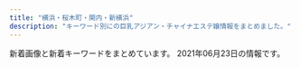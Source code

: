 ```yaml
---
title: "横浜・桜木町・関内・新横浜"
description: "キーワード別にの巨乳アジアン・チャイナエステ嬢情報をまとめました。"
---
```


新着画像と新着キーワードをまとめています。
2021年06月23日の情報です。

<DmmAffiliateIns />
<KeywordTable
  shops={
    [
    {
        "img_links": [
            "http://koukoku.xyz/vivian/images/call.png",
            "http://koukoku.xyz/vivian/css/top02.jpg",
            "http://koukoku.xyz/vivian/css/top04.jpg",
            "http://koukoku.xyz/vivian/css/top03.jpg",
            "http://koukoku.xyz/vivian/css/staff/staff01.jpg",
            "http://koukoku.xyz/vivian/css/m-head.jpg",
            "http://koukoku.xyz/vivian/css/staff/staff02.jpg",
            "http://koukoku.xyz/vivian/css/staff/staff03.jpg",
            "http://koukoku.xyz/vivian/css/top05.jpg",
            "http://koukoku.xyz/vivian/css/01.jpg"
        ],
        "name": "ViVian",
        "keywords": {
            "88": 2,
            "E": 4,
            "90": 4,
            "F": 2
        },
        "station": "JR\u65b0\u6a2a\u6d5c\u99c5\u5317\u53e3",
        "url": "http://koukoku.xyz/vivian/"
    },
    {
        "name": "Call me",
        "keywords": {
            "87": 12,
            "86": 16,
            "E": 4,
            "C": 17,
            "D": 32,
            "85": 8
        },
        "station": "JR\u6771\u795e\u5948\u5ddd\u99c5\u897f\u53e3",
        "img_links": [
            "https://callme.iest.info/images/sp_top.jpg",
            "https://callme.iest.info/photos/sites/65/2021/04/2021042606235324.jpg",
            "https://callme.iest.info/photos/sites/65/2021/06/202106160846187.jpg",
            "https://callme.iest.info/photos/sites/65/2021/04/2021042606230337.jpg",
            "https://callme.iest.info/photos/sites/65/2021/04/2021042606232836.jpg",
            "https://callme.iest.info/photos/sites/65/2021/05/2021052303071668.jpg",
            "https://callme.iest.info/photos/sites/65/2021/06/2021060305574529.jpg",
            "https://callme.iest.info/photos/sites/65/2021/04/2021042607581198.jpg",
            "https://callme.iest.info/photos/sites/65/2021/05/2021051701545423.jpg",
            "https://callme.iest.info/photos/sites/65/2021/05/2021050409224240.jpg"
        ],
        "url": "https://callme.iest.info/"
    },
    {
        "name": "\u990a\u5fc3\u5802",
        "keywords": {},
        "img_links": [
            "http://www.yoshindo.es-relax.info/images/topinfo.png",
            "http://www.yoshindo.es-relax.info/images/yui1.jpg",
            "http://www.yoshindo.es-relax.info/images/yuki1.jpg",
            "http://www.yoshindo.es-relax.info/images/yuna1.jpg",
            "http://www.yoshindo.es-relax.info/images/sayuri1.jpg",
            "http://www.yoshindo.es-relax.info/images/topbar.png",
            "http://www.yoshindo.es-relax.info/images/info2.jpg",
            "http://www.yoshindo.es-relax.info/images/info4.jpg",
            "http://www.yoshindo.es-relax.info/images/info5.jpg",
            "http://www.yoshindo.es-relax.info/images/youko1.jpg",
            "http://www.yoshindo.es-relax.info/images/info1.jpg",
            "http://www.yoshindo.es-relax.info/images/topnews.png",
            "http://www.yoshindo.es-relax.info/images/sidebar-credit.png",
            "http://www.yoshindo.es-relax.info/images/info3.jpg",
            "http://www.yoshindo.es-relax.info/images/info6.jpg",
            "http://www.yoshindo.es-relax.info/images/top-kpbar.png",
            "http://www.yoshindo.es-relax.info/images/arisu1.jpg"
        ],
        "url": "http://www.yoshindo.es-relax.info/",
        "station": "\u53cd\u753a\u99c5"
    },
    {
        "keywords": {
            "88": 2,
            "D": 4,
            "C": 10,
            "86": 1
        },
        "name": "\u82b1\u871c",
        "img_links": [
            "http://hizaishi.xyz/webstyle/sp_header.png",
            "http://hizaishi.xyz/uploads/210616/1-210616123U3c5.jpg",
            "http://hizaishi.xyz/uploads/allimg/210128/1-21012Q63611Z2.jpg",
            "http://hizaishi.xyz/webstyle/sp_ico03.png",
            "http://hizaishi.xyz/webstyle/sp_ico01.png",
            "http://hizaishi.xyz/webstyle/info.jpg",
            "http://hizaishi.xyz/webstyle/sp_ico05.png",
            "http://hizaishi.xyz/uploads/210602/1-21060219200E12.jpg",
            "http://hizaishi.xyz/webstyle/sp_ico04.png",
            "http://hizaishi.xyz/uploads/allimg/210129/1-210129130411.jpg",
            "http://hizaishi.xyz/webstyle/end.png",
            "http://hizaishi.xyz/uploads/210602/1-210602192914239.jpg",
            "http://hizaishi.xyz/uploads/210616/1-210616124013D9.jpg",
            "http://hizaishi.xyz/webstyle/sp_ico02.png",
            "http://hizaishi.xyz/webstyle/sp_ico06.png",
            "http://hizaishi.xyz/uploads/allimg/210128/1-21012Q63AN54.jpg",
            "http://hizaishi.xyz/uploads/allimg/210128/1-21012Q63642E1.jpg",
            "http://hizaishi.xyz/uploads/210602/1-2106021915591P.jpg",
            "http://hizaishi.xyz/uploads/allimg/210129/1-210129125252.jpg",
            "http://hizaishi.xyz/uploads/allimg/210611/1-210611101103J2.jpg",
            "http://hizaishi.xyz/uploads/allimg/210128/1-21012Q63FW16.jpg"
        ],
        "url": "http://hizaishi.xyz/",
        "station": "JR\u4e2d\u5c71\u99c5\u5317\u53e3"
    },
    {
        "name": "\u65b0\u53f0\u5317",
        "keywords": {},
        "img_links": [
            "https://static.wixstatic.com/media/11062b_4b7c9a8e48334d5aad2fd274fddba3bc~mv2.jpg",
            "https://static.wixstatic.com/media/c0eb72_a1a2ad886e4a47a19188641aab6482c6~mv2.jpg",
            "https://static.wixstatic.com/media/c0eb72_40b8be3ea7154ed7866854945091feff~mv2.jpg",
            "https://static.parastorage.com/services/linguist-flags/1.663.0/assets/flags/square/USA.png",
            "https://static.wixstatic.com/media/c0eb72_83c54ac293a74c6884e659b9642a1e49~mv2.jpg",
            "https://static.wixstatic.com/media/c0eb72_8927f525542049b4a175526f2f5b36a4~mv2.png",
            "https://static.wixstatic.com/media/c0eb72_1a119da1d01942b7a33671df6c2b1159~mv2_d_1600_1200_s_2.jpg",
            "https://static.parastorage.com/services/linguist-flags/1.663.0/assets/flags/square/CHN.png",
            "https://static.wixstatic.com/media/11062b_808b40c463104f22943c284c625d31c3f000.jpg",
            "https://static.wixstatic.com/media/c0eb72_8725bcdefd1c4f90850e9178dd71fe41~mv2.png",
            "https://static.wixstatic.com/media/c0eb72_a5bf32f6fdb1491ca96c944502ab6bea~mv2.jpg",
            "https://static.wixstatic.com/media/c0eb72_49be5463f40e4364a25873a40238066c~mv2.jpg",
            "https://static.wixstatic.com/media/c0eb72_5665a81d23b944ee9e86dce90624ce2c~mv2.jpg",
            "https://static.wixstatic.com/media/c0eb72_c76576d046e642999bdad8f14b3a957b~mv2.jpg",
            "https://static.wixstatic.com/media/c0eb72_9b14a7ceb52a45b2b648b484ee51ad80~mv2.jpg",
            "https://static.wixstatic.com/media/c0eb72_c3f92a65fa0a4e2da5949c9452de2af8~mv2.jpg",
            "https://static.wixstatic.com/media/11062b_62f0356712544a87b392417662c4658df000.jpg",
            "https://static.wixstatic.com/media/c0eb72_40820ead73a84600a3e5fd095c420086~mv2.png",
            "https://static.wixstatic.com/media/c0eb72_ee7912bef5a849b9970754300a697d40~mv2.jpg",
            "https://static.wixstatic.com/media/c0eb72_f0bd83adebca4a998bfeed190f0db84e~mv2.jpg",
            "https://static.wixstatic.com/media/c0eb72_7f66a6684f7e4bd58e9bf0728ed69102~mv2.jpg",
            "https://static.wixstatic.com/media/c0eb72_29440005177e4292a35d5e3cb219e218~mv2.png",
            "https://static.wixstatic.com/media/c0eb72_9d2693aac65943dbbba9a0a789268fe3~mv2.jpg",
            "https://static.parastorage.com/services/linguist-flags/1.663.0/assets/flags/square/JPN.png",
            "https://static.wixstatic.com/media/c0eb72_20782149934c4a6d85543ab1c66cd198~mv2.png",
            "https://static.wixstatic.com/media/c0eb72_2098c0903bfb434e9504fee2e018034a~mv2.jpg",
            "https://static.wixstatic.com/media/c0eb72_916975db7bc947768e06d7f7bf975af9~mv2.jpg",
            "https://static.wixstatic.com/media/c0eb72_def9c908fc954ee7aead052ba8a657fe~mv2.jpg",
            "https://static.wixstatic.com/media/c0eb72_7e69893fede244afb0416acacfcd91e3~mv2.jpg",
            "https://static.wixstatic.com/media/c0eb72_26944ceb94b94dc19131d91ac1511619~mv2.jpg",
            "https://static.wixstatic.com/media/c0eb72_9e98698dd5354798ba756d52bc70323d~mv2.jpg",
            "https://static.wixstatic.com/media/c0eb72_40ccc84ef10f4b8097b0f734c756c6ca~mv2.jpg",
            "https://static.wixstatic.com/media/c0eb72_977c5791309044fe8872baa76e42ae97~mv2.jpg",
            "https://static.wixstatic.com/media/c0eb72_8f0b5394fc194d628f291dc3df50643f~mv2.jpg",
            "https://static.wixstatic.com/media/c0eb72_e7c5d34e534f43078c5c439f45a3b4b7~mv2.jpg",
            "https://static.wixstatic.com/media/c0eb72_6659fe6c05bc4ecab5ea34e25baa33a7~mv2.jpg",
            "https://static.wixstatic.com/media/11062b_2042bb7351284f0f982e4787d37415e6f000.jpg",
            "https://static.wixstatic.com/media/c0eb72_af078915f31448918e1b09e057131039~mv2.jpg",
            "https://static.wixstatic.com/media/035244_257ed5e146d64042bf444af357418e18~mv2.jpg",
            "https://static.wixstatic.com/media/c0eb72_55087d3426164a11a5e004b6a26de8df~mv2.jpg",
            "https://static.wixstatic.com/media/c0eb72_678a934c9328407284502b1418bf9b4d~mv2.jpg",
            "https://static.wixstatic.com/media/c0eb72_72b51b0901154f20ac35e7ea37da768b~mv2.jpg",
            "https://static.wixstatic.com/media/c0eb72_a793548cd83b40409848792f66685691~mv2.jpg",
            "https://static.wixstatic.com/media/c0eb72_cb951eeb551748fd86db834e86993788~mv2.jpg",
            "https://static.wixstatic.com/media/c0eb72_2b7a2752438d43208051a8e353a9dbd7~mv2.jpg",
            "https://static.wixstatic.com/media/c0eb72_dacfc733e1494024a03e37b846316228~mv2.jpg",
            "https://static.wixstatic.com/media/af7a8b002af842f8bab87691c1d8640f.jpg",
            "https://static.wixstatic.com/media/c0eb72_5abd6c30d02b4fdea8659795b145f5bb~mv2.jpg"
        ],
        "url": "https://www.shin-taipei-massage.com/",
        "station": "\u685c\u6728\u753a\u99c5\u53572\u756a\u51fa\u53e3"
    },
    {
        "img_links": [
            "http://www.rakuraku-venus.xyz/images/nav/lanmu-staff.jpg",
            "http://www.rakuraku-venus.xyz/psd/off.jpg",
            "http://www.rakuraku-venus.xyz/images/index-kai_13.jpg",
            "http://www.rakuraku-venus.xyz/images/shop/r1.jpg",
            "http://www.rakuraku-venus.xyz/images/index-kai_08.jpg",
            "http://www.rakuraku-venus.xyz/images/index-kai_03.jpg",
            "http://www.rakuraku-venus.xyz/images/shop/h2.jpg",
            "http://www.rakuraku-venus.xyz/images/staff/11/rika.png",
            "http://www.rakuraku-venus.xyz/images/index-kai_13a.jpg",
            "http://www.rakuraku-venus.xyz/images/shop/h3.jpg",
            "http://www.rakuraku-venus.xyz/images/light_img.jpg",
            "http://www.rakuraku-venus.xyz/images/nav/lanmu-job.jpg",
            "http://www.rakuraku-venus.xyz/images/index-kai_16.jpg",
            "http://www.rakuraku-venus.xyz/images/staff/11/Aki.png",
            "http://www.rakuraku-venus.xyz/images/nav/lanmu-sys.jpg",
            "http://www.rakuraku-venus.xyz/images/staff/11/minami2.jpg",
            "http://www.rakuraku-venus.xyz/images/staff/11/misaki.jpg",
            "http://www.rakuraku-venus.xyz/images/index-kai_05.jpg",
            "http://www.rakuraku-venus.xyz/images/index-f.jpg",
            "http://www.rakuraku-venus.xyz/images/index-kai_07.jpg",
            "http://www.rakuraku-venus.xyz/images/staff/10/1.jpg",
            "http://www.rakuraku-venus.xyz/images/staff/11/ai.jpg",
            "http://www.rakuraku-venus.xyz/images/lan-t/images/lan-t_01.jpg",
            "http://www.rakuraku-venus.xyz/images/nav/lanmu-acc.jpg",
            "http://www.rakuraku-venus.xyz/images/shop/h4.jpg"
        ],
        "name": "\u697d\u3005\u30f4\u30a3\u30fc\u30ca\u30b9",
        "keywords": {},
        "station": "JR\u6771\u795e\u5948\u5ddd\u99c5",
        "url": "http://www.rakuraku-venus.xyz/"
    },
    {
        "station": "JR\u65b0\u6a2a\u6d5c\u99c58\u756a\u51fa\u53e3",
        "keywords": {},
        "url": "http://xn--cckubj6bwie8h7e.net/",
        "img_links": [
            "http://xn--cckubj6bwie8h7e.net/images/main1.jpg",
            "http://xn--cckubj6bwie8h7e.net/images/twitter.png",
            "http://xn--cckubj6bwie8h7e.net/images/esthe3.jpg",
            "http://xn--cckubj6bwie8h7e.net/images/cg02.jpg",
            "http://xn--cckubj6bwie8h7e.net/images/r4.jpg",
            "http://xn--cckubj6bwie8h7e.net/images/r1.jpg",
            "http://xn--cckubj6bwie8h7e.net/images/google_plus.png",
            "http://xn--cckubj6bwie8h7e.net/images/header3.png",
            "http://xn--cckubj6bwie8h7e.net/images/esthe1.jpg",
            "http://xn--cckubj6bwie8h7e.net/images/link.png",
            "http://xn--cckubj6bwie8h7e.net/images/esthe2.jpg",
            "http://xn--cckubj6bwie8h7e.net/images/cg01.jpg",
            "http://xn--cckubj6bwie8h7e.net/images/cg03.jpg",
            "http://xn--cckubj6bwie8h7e.net/images/esthe6.jpg",
            "http://xn--cckubj6bwie8h7e.net/images/clear.png",
            "http://xn--cckubj6bwie8h7e.net/link/menlog.jpg",
            "http://xn--cckubj6bwie8h7e.net/images/staff.png",
            "http://xn--cckubj6bwie8h7e.net/images/footer-l.png",
            "http://xn--cckubj6bwie8h7e.net/images/cg04.jpg",
            "http://xn--cckubj6bwie8h7e.net/images/footer-r.png",
            "http://xn--cckubj6bwie8h7e.net/images/esthe7.jpg",
            "http://xn--cckubj6bwie8h7e.net/images/line.png",
            "http://xn--cckubj6bwie8h7e.net/images/r2.jpg",
            "http://xn--cckubj6bwie8h7e.net/images/flower.png",
            "http://xn--cckubj6bwie8h7e.net/images/home.png",
            "http://xn--cckubj6bwie8h7e.net/images/cg05.jpg",
            "http://xn--cckubj6bwie8h7e.net/images/r3.jpg",
            "http://xn--cckubj6bwie8h7e.net/images/facebook.png",
            "http://xn--cckubj6bwie8h7e.net/images/main-sp.jpg",
            "http://xn--cckubj6bwie8h7e.net/images/esthe4.jpg"
        ],
        "name": "IRIS"
    },
    {
        "keywords": {
            "E": 2,
            "90": 1,
            "D": 1,
            "92": 2
        },
        "station": "JR\u6771\u795e\u5948\u5ddd\u99c5\u897f\u53e3",
        "img_links": [
            "http://naomi.estheya.com/css/staff/staff03.jpg",
            "http://naomi.estheya.com/css/staff/staff01.jpg",
            "http://naomi.estheya.com/css/m-top04.jpg",
            "http://naomi.estheya.com/images/call.png",
            "http://naomi.estheya.com/css/staff/staff02.jpg",
            "http://naomi.estheya.com/css/m-head01.jpg",
            "http://naomi.estheya.com/css/cam01.jpg"
        ],
        "name": "Naomi",
        "url": "http://naomi.estheya.com/"
    },
    {
        "name": "\u7652\u3057\u30d9\u30b9\u30c8",
        "img_links": [
            "http://iyasibest.com/images/store/01.jpg",
            "http://iyasibest.com/staffPhoto/b20200911161049.jpg",
            "http://iyasibest.com/images/store/o09.jpg",
            "http://iyasibest.com/images/store/o06.jpg",
            "http://iyasibest.com/images/store/o05.jpg",
            "http://iyasibest.com/uploadfiles/images/campaignIyasibestCom1.png",
            "http://iyasibest.com/staffPhoto/b20210121203305.jpg",
            "http://iyasibest.com/images/store/03.jpg",
            "http://iyasibest.com/staffPhoto/b20200402041705.jpg",
            "http://iyasibest.com/staffPhoto/b20210209224424.jpg",
            "http://iyasibest.com/staffPhoto/b20200310001745.jpg",
            "http://iyasibest.com/images/returnBtn.png",
            "http://iyasibest.com/images/store/o08.jpg",
            "http://iyasibest.com/images/store/o10.jpg",
            "http://iyasibest.com/staffPhoto/b20201102190836.jpg",
            "http://iyasibest.com/staffPhoto/b20200531120750.jpg",
            "http://iyasibest.com/images/store/02.jpg",
            "http://iyasibest.com/staffPhoto/b20210503153528.jpg",
            "http://iyasibest.com/images/store/o11.jpg",
            "http://iyasibest.com/images/store/o03.jpg",
            "http://iyasibest.com/images/store/o07.jpg",
            "http://iyasibest.com/images/store/o02.jpg",
            "http://iyasibest.com/staffPhoto/b20200228201258.jpg",
            "http://iyasibest.com/staffPhoto/b20200306221420.jpg",
            "http://iyasibest.com/staffPhoto/b20200711165223.jpg",
            "http://iyasibest.com/images/store/o04.jpg",
            "http://iyasibest.com/images/store/o01.jpg",
            "http://iyasibest.com/uploadfiles/images/campaignIyasibestCom2.png"
        ],
        "station": "JR\u95a2\u5185\u99c5\u5357\u53e3",
        "url": "http://iyasibest.com/",
        "keywords": {
            "97": 1,
            "88": 2,
            "C": 5,
            "86": 2,
            "87": 1,
            "D": 2,
            "82": 1,
            "85": 2,
            "\u30bb\u30af\u30b7\u30fc": 4,
            "E": 1,
            "98": 1
        }
    },
    {
        "img_links": [
            "https://file.jp-navi.info/17/8147/202104/2021042908064768.jpg",
            "https://anna.jpn.mn/photos/17/8147/202104/21042619110n296.png",
            "https://anna.jpn.mn/photos/17/8147/202104/2021042908060344.jpg",
            "https://file.jp-navi.info/17/8147/202104/2021042908073682.jpg",
            "https://anna.jpn.mn/photos/17/8147/202104/2104291u1063c7.png",
            "https://anna.jpn.mn/photos/17/8147/202104/2104261910441202.png",
            "https://file.jp-navi.info/17/8147/202104/2021042908072054.jpg",
            "https://anna.jpn.mn/photos/17/8147/202104/21042g231313638.jpeg",
            "https://anna.jpn.mn/photos/17/8147/202104/21042619105cc2.png",
            "https://anna.jpn.mn/photos/17/8147/202104/2104291u1201324.jpeg",
            "https://anna.jpn.mn/photos/17/8147/202104/21043012234b9e.png",
            "https://anna.jpn.mn/photos/17/8147/202104/2021042908073682.jpg",
            "https://anna.jpn.mn/photos/17/8147/202104/2021042908064768.jpg",
            "https://file.jp-navi.info/17/8147/202104/2021042908060344.jpg",
            "https://anna.jpn.mn/photos/17/8147/202104/2021042908063061.jpg",
            "https://file.jp-navi.info/17/8147/202104/202104290807040.jpg",
            "https://anna.jpn.mn/themes/anna.jpn.mn/template/assets/images/side03.png",
            "https://anna.jpn.mn/photos/17/8147/202104/202104290807040.jpg",
            "https://anna.jpn.mn/photos/17/8147/202104/21042g2311a2g.jpeg",
            "https://anna.jpn.mn/themes/anna.jpn.mn/template/assets/images/side01.png",
            "https://anna.jpn.mn/themes/anna.jpn.mn/template/assets/images/side02.png",
            "https://anna.jpn.mn/photos/17/8147/202104/21042g231125310.jpeg",
            "https://assets.jp-navi.info/images/images/es-thumbnail.png",
            "https://anna.jpn.mn/photos/17/8147/202104/2021042908072054.jpg",
            "https://anna.jpn.mn/photos/17/8147/202104/21042g2312553d.jpeg",
            "https://file.jp-navi.info/17/8147/202104/2021042908063061.jpg"
        ],
        "name": "Anna -\u30a2\u30f3\u30ca-",
        "url": "https://anna.jpn.mn/",
        "station": "JR\u6771\u795e\u5948\u5ddd\u99c5\u897f\u53e3",
        "keywords": {
            "83": 11,
            "D": 3,
            "E": 3,
            "85": 22,
            "84": 22,
            "87": 11
        }
    },
    {
        "station": "\u6238\u90e8\u99c5",
        "name": "\u7f8e\u4eba\u9928",
        "img_links": [
            "http://www.bijinkan.esturl.com/images/nav-003.png",
            "http://www.bijinkan.esturl.com/images/tel.png",
            "http://www.bijinkan.esturl.com/images/nav-005.png",
            "http://www.bijinkan.esturl.com/files/004.jpg",
            "http://www.bijinkan.esturl.com/photo_news/upimg/313515f7c41b421816_2.jpg",
            "http://www.bijinkan.esturl.com/images/nav-006.png",
            "http://www.bijinkan.esturl.com/images/osusume01.png",
            "http://www.bijinkan.esturl.com/images/top003.png",
            "http://www.bijinkan.esturl.com/images/nav-001.png",
            "http://www.bijinkan.esturl.com/files/008.jpg",
            "http://www.bijinkan.esturl.com/images/nav-004.png",
            "http://www.bijinkan.esturl.com/files/007.jpg",
            "http://www.bijinkan.esturl.com/photo_news/upimg/313515f7c41b421816_0.jpg",
            "http://www.bijinkan.esturl.com/images/top01.png",
            "http://www.bijinkan.esturl.com/photo_news/upimg/313515f7c41b421816_1.jpg",
            "http://www.bijinkan.esturl.com/files/006.jpg",
            "http://www.bijinkan.esturl.com/images/top02-left.png",
            "http://www.bijinkan.esturl.com/images/nav-002.png"
        ],
        "keywords": {},
        "url": "http://www.bijinkan.esturl.com/"
    },
    {
        "img_links": [
            "http://www.sunflower-kannai.com/images/faq.jpg",
            "http://www.sunflower-kannai.com/images/slider02.jpg",
            "http://www.sunflower-kannai.com/files/014.jpg",
            "http://www.sunflower-kannai.com/images/int2.jpg",
            "http://www.sunflower-kannai.com/images/sys3.jpg",
            "http://www.sunflower-kannai.com/files/011.jpg",
            "http://www.sunflower-kannai.com/images/slider05.jpg",
            "http://www.sunflower-kannai.com/images/staffback.jpg",
            "http://www.sunflower-kannai.com/images/sys1.jpg",
            "http://www.sunflower-kannai.com/files/039-02.jpg",
            "http://www.sunflower-kannai.com/files/003-02.jpg",
            "http://www.sunflower-kannai.com/files/004.jpg",
            "http://www.sunflower-kannai.com/files/023.jpg",
            "http://www.sunflower-kannai.com/images/news.jpg",
            "http://www.sunflower-kannai.com/files/022-02.jpg",
            "http://www.sunflower-kannai.com/files/033-02.jpg",
            "http://www.sunflower-kannai.com/files/034-02.jpg",
            "http://www.sunflower-kannai.com/images/info.jpg",
            "http://www.sunflower-kannai.com/images/slider09.jpg",
            "http://www.sunflower-kannai.com/files/028-02.jpg",
            "http://www.sunflower-kannai.com/files/003.jpg",
            "http://www.sunflower-kannai.com/files/023-02.jpg",
            "http://www.sunflower-kannai.com/images/slider08.jpg",
            "http://www.sunflower-kannai.com/files/020.jpg",
            "http://www.sunflower-kannai.com/files/014-02.jpg",
            "http://www.sunflower-kannai.com/images/slider07.jpg",
            "http://www.sunflower-kannai.com/images/head.jpg",
            "http://www.sunflower-kannai.com/images/tre.jpg",
            "http://www.sunflower-kannai.com/images/slider01.jpg",
            "http://www.sunflower-kannai.com/images/interior_t.jpg",
            "http://www.sunflower-kannai.com/images/faq_t.jpg",
            "http://www.sunflower-kannai.com/images/sys4.jpg",
            "http://www.sunflower-kannai.com/images/int3.jpg",
            "http://www.sunflower-kannai.com/files/004-02.jpg",
            "http://www.sunflower-kannai.com/files/020-02.jpg",
            "http://www.sunflower-kannai.com/files/034.jpg",
            "http://www.sunflower-kannai.com/files/026.jpg",
            "http://www.sunflower-kannai.com/files/028.jpg",
            "http://www.sunflower-kannai.com/files/039.jpg",
            "http://www.sunflower-kannai.com/files/022.jpg",
            "http://www.sunflower-kannai.com/files/033.jpg",
            "http://www.sunflower-kannai.com/files/006.jpg",
            "http://www.sunflower-kannai.com/images/ta.jpg",
            "http://www.sunflower-kannai.com/files/011-02.jpg",
            "http://www.sunflower-kannai.com/images/ac1.jpg",
            "http://www.sunflower-kannai.com/files/026-02.jpg",
            "http://www.sunflower-kannai.com/files/006-02.jpg",
            "http://www.sunflower-kannai.com/images/slider06.jpg",
            "http://www.sunflower-kannai.com/images/int1.jpg",
            "http://www.sunflower-kannai.com/images/staff_t.jpg",
            "http://www.sunflower-kannai.com/images/slider04.jpg",
            "http://www.sunflower-kannai.com/images/slider03.jpg",
            "http://www.sunflower-kannai.com/images/sys2.jpg"
        ],
        "station": "JR\u95a2\u5185\u99c5\u5317\u53e3",
        "url": "http://www.sunflower-kannai.com/",
        "keywords": {
            "87": 20,
            "\u30bb\u30af\u30b7\u30fc": 1,
            "86": 6,
            "D": 26
        },
        "name": "Sunflower\uff5e\u30b5\u30f3\u30d5\u30e9\u30ef\u30fc\uff5e"
    },
    {
        "keywords": {
            "C": 1,
            "D": 3,
            "87": 2,
            "88": 2
        },
        "img_links": [
            "http://www.mikaeribijin.mensest.com/images/bj3.png",
            "http://www.mikaeribijin.mensest.com/images/shop/shop02.jpg",
            "http://www.mikaeribijin.mensest.com/images/top_sche.png",
            "http://www.mikaeribijin.mensest.com/images/shop/shop01.jpg",
            "http://www.mikaeribijin.mensest.com/images/shop/shop03.jpg",
            "http://www.mikaeribijin.mensest.com/images/mobile.png",
            "http://www.mikaeribijin.mensest.com/files/001-02.jpg",
            "http://www.mikaeribijin.mensest.com/images/staff_line.png",
            "http://www.mikaeribijin.mensest.com/files/002.jpg",
            "http://www.mikaeribijin.mensest.com/images/girl-z1.jpg",
            "http://www.mikaeribijin.mensest.com/files/004-02.jpg",
            "http://www.mikaeribijin.mensest.com/images/line.jpg",
            "http://www.mikaeribijin.mensest.com/images/top.png",
            "http://www.mikaeribijin.mensest.com/images/girl-z2.jpg",
            "http://www.mikaeribijin.mensest.com/files/004.jpg",
            "http://www.mikaeribijin.mensest.com/files/001.jpg",
            "http://www.mikaeribijin.mensest.com/images/shop/shop04.jpg",
            "http://www.mikaeribijin.mensest.com/files/003-02.jpg",
            "http://www.mikaeribijin.mensest.com/files/003.jpg",
            "http://www.mikaeribijin.mensest.com/files/002-02.jpg",
            "http://www.mikaeribijin.mensest.com/images/information.png",
            "http://www.mikaeribijin.mensest.com/images/link_line.png"
        ],
        "name": "\u898b\u8fd4\u308a\u7f8e\u4eba",
        "url": "http://www.mikaeribijin.mensest.com/",
        "station": "\u65b0\u6a2a\u6d5c\u99c5\u65b0\u5e79\u7dda\u53e3"
    },
    {
        "name": "\u307f\u3055\u304d",
        "url": "http://ciliasa.xyz/",
        "station": "JR\u6771\u795e\u5948\u5ddd\u99c5\u897f\u53e3",
        "img_links": [
            "http://ciliasa.xyz/uploads/210419/1-21041914393I38.jpg",
            "http://ciliasa.xyz/uploads/210421/1-210421124F4292.jpg",
            "http://ciliasa.xyz/uploads/210403/1-21040313321G04.jpg",
            "http://ciliasa.xyz/picture/foot01.jpg",
            "http://ciliasa.xyz/uploads/200601/1-200601142G5438.jpg",
            "http://ciliasa.xyz/uploads/210428/1-21042PZJ2611.jpg",
            "http://ciliasa.xyz/uploads/210409/1-2104091K441949.jpg",
            "http://ciliasa.xyz/uploads/210421/1-210421124A3613.jpg",
            "http://ciliasa.xyz/uploads/210607/1-21060F91635B4.jpg",
            "http://ciliasa.xyz/uploads/210505/1-2105050Z61M31.jpg",
            "http://ciliasa.xyz/picture/m-head01.jpg",
            "http://ciliasa.xyz/uploads/210505/1-2105050Z6455C.jpg",
            "http://ciliasa.xyz/picture/call.png",
            "http://ciliasa.xyz/uploads/200601/1-200601142F5435.jpg",
            "http://ciliasa.xyz/uploads/210428/1-21042PZI2S2.jpg",
            "http://ciliasa.xyz/uploads/200601/1-200601142639540.jpg",
            "http://ciliasa.xyz/uploads/210524/1-21052413425X14.jpg",
            "http://ciliasa.xyz/picture/m-top004.jpg",
            "http://ciliasa.xyz/picture/cam-01.jpg",
            "http://ciliasa.xyz/uploads/200601/1-200601142K43F.jpg",
            "http://ciliasa.xyz/uploads/210412/1-210412105G2462.jpg",
            "http://ciliasa.xyz/uploads/210622/1-21062209195M10.jpg",
            "http://ciliasa.xyz/uploads/210524/1-2105241343103R.jpg",
            "http://ciliasa.xyz/uploads/200601/1-200601142629454.jpg",
            "http://ciliasa.xyz/uploads/210419/1-210419143Z0E2.jpg",
            "http://ciliasa.xyz/uploads/210412/1-210412123IR91.jpg",
            "http://ciliasa.xyz/uploads/210607/1-21060F91645459.jpg",
            "http://ciliasa.xyz/uploads/210409/1-2104091K430457.jpg",
            "http://ciliasa.xyz/uploads/200601/1-200601142P4643.jpg",
            "http://ciliasa.xyz/uploads/210622/1-21062209200N03.jpg",
            "http://ciliasa.xyz/uploads/210403/1-210403133233553.jpg",
            "http://ciliasa.xyz/picture/m-top003.jpg"
        ],
        "keywords": {
            "88": 1,
            "F": 8,
            "94": 9,
            "D": 3,
            "84": 2,
            "C": 2
        }
    },
    {
        "name": "Baby Heart \uff5e\u30d9\u30a4\u30d3\u30fc\u30cf\u30fc\u30c8\uff5e",
        "station": "JR\u95a2\u5185\u99c5\u5357\u53e3",
        "keywords": {
            "99": 1,
            "86": 3,
            "80": 1,
            "85": 1,
            "E": 1,
            "\u30bb\u30af\u30b7\u30fc": 1,
            "D": 2,
            "C": 3,
            "88": 1,
            "96": 1
        },
        "url": "http://babyheart.info/",
        "img_links": [
            "http://babyheart.info/staffPhoto/b20201113143808.jpg",
            "http://babyheart.info/staffPhoto/s20210503161428.jpg",
            "http://babyheart.info/staffPhoto/b20210209231643.jpg",
            "http://babyheart.info/staffPhoto/b20201102210807.jpg",
            "http://babyheart.info/images/slider1/03.jpg",
            "http://babyheart.info/js/sliderLine/slide_prev.png",
            "http://babyheart.info/images/gallery1.jpg",
            "http://babyheart.info/staffPhoto/b20201102165737.jpg",
            "http://babyheart.info/staffPhoto/s20210504141830.jpg",
            "http://babyheart.info/staffPhoto/b20210504141830.jpg",
            "http://babyheart.info/staffPhoto/b20201113143406.jpg",
            "http://babyheart.info/staffPhoto/b20210506144322.jpg",
            "http://babyheart.info/uploadfiles/Image/campaignBabyheartInfo.jpg",
            "http://babyheart.info/staffPhoto/s20201102165304.jpg",
            "http://babyheart.info/staffPhoto/s20201102210807.jpg",
            "http://babyheart.info/images/mobile.jpg",
            "http://babyheart.info/staffPhoto/s20201102132433.jpg",
            "http://babyheart.info/staffPhoto/s20210209231643.jpg",
            "http://babyheart.info/staffPhoto/s20201113143406.jpg",
            "http://babyheart.info/images/returnBtn.png",
            "http://babyheart.info/staffPhoto/b20201102132433.jpg",
            "http://babyheart.info/staffPhoto/s20210506144322.jpg",
            "http://babyheart.info/staffPhoto/b20201102165304.jpg",
            "http://babyheart.info/staffPhoto/s20201113143808.jpg",
            "http://babyheart.info/staffPhoto/b20210503161428.jpg",
            "http://babyheart.info/staffPhoto/s20201102165737.jpg",
            "http://babyheart.info/images/slider1/02.jpg",
            "http://babyheart.info/js/sliderLine/slide_next.png"
        ]
    },
    {
        "keywords": {
            "88": 5,
            "90": 15
        },
        "name": "Olive",
        "url": "http://kannai-mensesthe.com/",
        "img_links": [
            "https://kannai-mensesthe.com/icon/facebook.png",
            "http://kannai-mensesthe.com/images/flower.png",
            "https://hamamatsucho-esthe.work/icon/google_plus.png",
            "https://kannai-mensesthe.com/icon/twitter.png",
            "https://kannai-mensesthe.com/staff/risa-l1.jpg",
            "https://kannai-mensesthe.com/2019/12/03/risa-s1.jpg",
            "https://kannai-mensesthe.com/images/main1.jpg",
            "https://kannai-mensesthe.com/button/blog.png",
            "https://kannai-mensesthe.com/staff/momo-s1.jpg",
            "https://kannai-mensesthe.com/button/home.png",
            "https://kannai-mensesthe.com/room/4-l.jpg",
            "https://kannai-mensesthe.com/images/flower.png",
            "https://kannai-mensesthe.com/staff/sachi-s1.jpg",
            "https://kannai-mensesthe.com/room/2-l.jpg",
            "https://kannai-mensesthe.com/room/3-l.jpg",
            "https://kannai-mensesthe.com/button/staff.png",
            "https://kannai-mensesthe.com/staff/risa-s1.jpg",
            "https://hamamatsucho-esthe.work/icon/line.png",
            "https://kannai-mensesthe.com/room/esthe2.jpg",
            "https://kannai-mensesthe.com/staff/sachi-l1.jpg",
            "https://kannai-mensesthe.com/room/4-s.jpg",
            "https://kannai-mensesthe.com/images/main-sp.jpg",
            "https://kannai-mensesthe.com/icon/line.png",
            "https://kannai-mensesthe.com/2019/11/10/1.jpg",
            "https://kannai-mensesthe.com/images/clear.png",
            "https://kannai-mensesthe.com/room/esthe1.jpg",
            "https://kannai-mensesthe.com/icon/google_plus.png",
            "https://kannai-mensesthe.com/room/2-s.jpg",
            "https://kannai-mensesthe.com/room/3-s.jpg",
            "https://hamamatsucho-esthe.work/icon/twitter.png",
            "https://kannai-mensesthe.com/room/1-s.jpg",
            "https://kannai-mensesthe.com/images/footer-l.png",
            "https://kannai-mensesthe.com//images/footer-r.png",
            "https://kannai-mensesthe.com/staff/momo-l1.jpg",
            "https://kannai-mensesthe.com/room/1-l.jpg",
            "https://hamamatsucho-esthe.work/icon/facebook.png",
            "https://kannai-mensesthe.com/room/esthe3.jpg",
            "https://kannai-mensesthe.com/staff/ayumi-l1.jpg",
            "https://kannai-mensesthe.com/staff/ayumi-s1.jpg"
        ],
        "station": "JR\u95a2\u5185\u99c5"
    },
    {
        "keywords": {},
        "url": "http://smile.esjp.xyz/",
        "station": "JR\u95a2\u5185\u99c5\u5317\u53e3",
        "name": "\u30b9\u30de\u30a4\u30eb",
        "img_links": [
            "http://smile.esjp.xyz/images/system/sys02.jpg",
            "http://smile.esjp.xyz/images/system/sys01.jpg",
            "http://smile.esjp.xyz/images/info.jpg",
            "http://smile.esjp.xyz/images/top_flash_01.jpg",
            "http://smile.esjp.xyz/images/room/photo01.jpg",
            "http://smile.esjp.xyz/images/room/photo04.jpg",
            "http://smile.esjp.xyz/girl/6.jpg",
            "http://smile.esjp.xyz/girl/7.jpg",
            "http://smile.esjp.xyz/images/staff_mitashi.jpg",
            "http://smile.esjp.xyz/images/room/photo03.jpg",
            "http://smile.esjp.xyz/images/room/photo02.jpg"
        ]
    },
    {
        "name": "\u71e6\u71e6",
        "keywords": {
            "86": 12,
            "85": 6,
            "D": 24,
            "83": 6
        },
        "url": "https://ruby.jpn.mn/",
        "img_links": [
            "https://ruby.jpn.mn/photos/sites/26/2021/02/2021021307164094.jpg",
            "https://ruby.jpn.mn/images/room1.jpg",
            "https://ruby.jpn.mn/images/maining.jpg",
            "https://ruby.jpn.mn/images/sp_top.jpg",
            "https://ruby.jpn.mn/images/sp_tit_therapist.png",
            "https://ruby.jpn.mn/images/sp_tit_staff01.png",
            "https://ruby.jpn.mn/photos/sites/26/2021/02/2021021307163853.jpg",
            "https://ruby.jpn.mn/images/tit_staff01.png",
            "https://ruby.jpn.mn/images/tit_therapist.png",
            "https://ruby.jpn.mn/photos/sites/26/2021/02/2021021307163642.jpg",
            "https://ruby.jpn.mn/images/room3.jpg",
            "https://ruby.jpn.mn/images/sp_tit_staff02.png",
            "https://ruby.jpn.mn/images/room2.jpg",
            "https://ruby.jpn.mn/images/room4.jpg",
            "https://ruby.jpn.mn/images/sp_tit_new.png",
            "https://ruby.jpn.mn/photos/sites/26/2021/02/2021021307163556.jpg",
            "https://ruby.jpn.mn/images/tit_staff02.png",
            "https://ruby.jpn.mn/images/tit_new.png",
            "https://ruby.jpn.mn/images/img_tel.png",
            "https://ruby.jpn.mn/images/top.jpg"
        ],
        "station": "JR\u6771\u795e\u5948\u5ddd\u99c5\u897f\u53e3"
    },
    {
        "name": "\u30d4\u30f3\u30af",
        "station": "JR\u95a2\u5185\u99c5\u5357\u53e3",
        "keywords": {
            "84": 3,
            "83": 3,
            "85": 6,
            "86": 6
        },
        "url": "http://pink.msa.jp/",
        "img_links": [
            "http://pink.msa.jp/images/top2.jpg",
            "http://pink.msa.jp/images/top1.jpg",
            "http://pink.msa.jp/images/staff_09a.jpg",
            "http://pink.msa.jp/layer/images/top/top_03.jpg",
            "http://pink.msa.jp/images/wenzi-staff.png",
            "http://pink.msa.jp/images/staff_01.jpg",
            "http://pink.msa.jp/images/ser4.jpg",
            "http://pink.msa.jp/images/staff_08.jpg",
            "http://pink.msa.jp/images/staff_09b.jpg",
            "http://pink.msa.jp/layer/images/top/top_05.jpg",
            "http://pink.msa.jp/layer/images/top.jpg",
            "http://pink.msa.jp/layer/images/top/top_06.jpg",
            "http://pink.msa.jp/images/staff_06.jpg",
            "http://pink.msa.jp/images/staff_bj1.png",
            "http://pink.msa.jp/layer/images/top/top_02.jpg",
            "http://pink.msa.jp/layer/images/top/top_01.jpg",
            "http://pink.msa.jp/images/s_service.png",
            "http://pink.msa.jp/layer/images/top/top_04.jpg",
            "http://pink.msa.jp/layer/images/top/top_08.png",
            "http://pink.msa.jp/images/info.png",
            "http://pink.msa.jp/images/1.jpg",
            "http://pink.msa.jp/images/staff_04.jpg",
            "http://pink.msa.jp/images/ser2.jpg",
            "http://pink.msa.jp/images/staff_07.jpg",
            "http://pink.msa.jp/images/staff_bj4.png",
            "http://pink.msa.jp/images/ser3.jpg",
            "http://pink.msa.jp/images/s_info.png",
            "http://pink.msa.jp/images/ser1.jpg"
        ]
    },
    {
        "name": "\u30ab\u30e9\u30d5\u30eb\u30ea\u30be\u30fc\u30c8",
        "img_links": [],
        "url": "https://color.uouono.com/",
        "keywords": {},
        "station": "JR\u6a2a\u6d5c\u99c5\u76f8\u9244\u53e3"
    },
    {
        "station": "JR\u95a2\u5185\u99c5\u5317\u53e3",
        "keywords": {},
        "name": "\u591c\u685c\uff5e\u3088\u3056\u304f\u3089\uff5e",
        "url": "http://e-yozakura.xyz/",
        "img_links": [
            "http://e-yozakura.xyz/images/mobile.png",
            "http://e-yozakura.xyz/images/bj_01.jpg",
            "http://e-yozakura.xyz/images/slide3.png",
            "http://e-yozakura.xyz/images/top.jpg",
            "http://e-yozakura.xyz/images/slide1.png",
            "http://e-yozakura.xyz/images/tite-staff.jpg",
            "http://e-yozakura.xyz/images/hh.jpg",
            "http://e-yozakura.xyz/images/htm.jpg",
            "http://e-yozakura.xyz/images/r4.jpg",
            "http://e-yozakura.xyz/images/ai.jpg",
            "http://e-yozakura.xyz/images/t.jpg",
            "http://e-yozakura.xyz/images/g2.jpg",
            "http://e-yozakura.xyz/images/g4.jpg",
            "http://e-yozakura.xyz/images/r1.jpg",
            "http://e-yozakura.xyz/images/bj_03.jpg",
            "http://e-yozakura.xyz/images/slide2.png",
            "http://e-yozakura.xyz/images/g8.jpg",
            "http://e-yozakura.xyz/images/m1.jpg",
            "http://e-yozakura.xyz/images/yuk.jpg",
            "http://e-yozakura.xyz/images/r8.jpg",
            "http://e-yozakura.xyz/images/g0.jpg",
            "http://e-yozakura.xyz/images/r6.jpg",
            "http://e-yozakura.xyz/images/r2.jpg",
            "http://e-yozakura.xyz/images/sa.jpg",
            "http://e-yozakura.xyz/images/r5.jpg",
            "http://e-yozakura.xyz/images/ll.jpg",
            "http://e-yozakura.xyz/images/g9.jpg",
            "http://e-yozakura.xyz/images/g1.jpg",
            "http://e-yozakura.xyz/images/g5.jpg",
            "http://e-yozakura.xyz/images/hua.jpg",
            "http://e-yozakura.xyz/images/news01.png",
            "http://e-yozakura.xyz/images/yuka.jpg",
            "http://e-yozakura.xyz/images/news03.png",
            "http://e-yozakura.xyz/images/17.jpg",
            "http://e-yozakura.xyz/images/12.jpg",
            "http://e-yozakura.xyz/images/r7.jpg",
            "http://e-yozakura.xyz/images/r3.jpg"
        ]
    },
    {
        "station": "\u95a2\u5185\u99c5\u5317\u53e3",
        "keywords": {
            "86": 18,
            "E": 6,
            "C": 3,
            "D": 9
        },
        "img_links": [
            "http://relax-massage.blue/images/cg09.jpg",
            "http://relax-massage.blue/images/cg05.jpg",
            "http://relax-massage.blue/images/cg02.jpg",
            "http://relax-massage.blue/images/cg08.jpg",
            "http://relax-massage.blue/images/cg10.jpg",
            "http://relax-massage.blue/images/r2.jpg",
            "http://relax-massage.blue/images/staff_s.png",
            "http://relax-massage.blue/images/cg07.jpg",
            "http://relax-massage.blue/images/top.png",
            "http://relax-massage.blue/images/r1.jpg",
            "http://relax-massage.blue/images/cg01.jpg",
            "http://relax-massage.blue/images/cg06.jpg",
            "http://relax-massage.blue/images/kan.jpg",
            "http://relax-massage.blue/images/evetop.png",
            "http://relax-massage.blue/images/r4.jpg",
            "http://relax-massage.blue/images/r3.jpg",
            "http://relax-massage.blue/images/news.png",
            "http://relax-massage.blue/images/cg03.jpg"
        ],
        "url": "http://relax-massage.blue/",
        "name": "NaNa \uff5e\u30ca\u30ca\uff5e"
    },
    {
        "img_links": [
            "http://www.sh-riraku113.xyz/static/picture/room1.png",
            "http://www.sh-riraku113.xyz/static/picture/infor.png",
            "http://www.sh-riraku113.xyz/static/picture/info.png",
            "http://www.sh-riraku113.xyz/static/picture/tit-new.png",
            "http://www.sh-riraku113.xyz/static/picture/top.png",
            "http://www.sh-riraku113.xyz/static/picture/tit-infor.png",
            "http://www.sh-riraku113.xyz/static/picture/tit-gat.png",
            "http://www.sh-riraku113.xyz/static/picture/tit-pick.png",
            "http://www.sh-riraku113.xyz/uploads/201005/1-201005161500127.jpg",
            "http://www.sh-riraku113.xyz/static/picture/tite-staff.png",
            "http://www.sh-riraku113.xyz/static/picture/room3.png",
            "http://www.sh-riraku113.xyz/static/picture/room4.png",
            "http://www.sh-riraku113.xyz/static/picture/room2.png",
            "http://www.sh-riraku113.xyz/uploads/201005/1-201005161544K5.jpg",
            "http://www.sh-riraku113.xyz/uploads/201005/1-201005161513F8.jpg",
            "http://www.sh-riraku113.xyz/uploads/201005/1-2010051615301I.jpg"
        ],
        "name": "\u30ec\u30a4\u30f3\u30dc\u30fc\u8679",
        "station": "JR\u6771\u795e\u5948\u5ddd\u99c5",
        "url": "http://www.sh-riraku113.xyz/",
        "keywords": {
            "C": 14
        }
    },
    {
        "img_links": [
            "http://www.gekabijin.esjprk.com/files/006.jpg",
            "http://www.gekabijin.esjprk.com/files/008.jpg",
            "http://www.gekabijin.esjprk.com/files/004.jpg",
            "http://www.gekabijin.esjprk.com/files/011.jpg",
            "http://www.gekabijin.esjprk.com/img/ttl_info.png",
            "http://www.gekabijin.esjprk.com/files/008-02.jpg",
            "http://www.gekabijin.esjprk.com/img/ttl_news.png",
            "http://www.gekabijin.esjprk.com/img/btn_blog.png",
            "http://www.gekabijin.esjprk.com/files/004-02.jpg",
            "http://www.gekabijin.esjprk.com/files/002-02.jpg",
            "http://www.gekabijin.esjprk.com/files/010.jpg",
            "http://www.gekabijin.esjprk.com/files/011-02.jpg",
            "http://www.gekabijin.esjprk.com/files/001.jpg",
            "http://www.gekabijin.esjprk.com/img/btn_side_mobile.jpg",
            "http://www.gekabijin.esjprk.com/files/006-02.jpg",
            "http://www.gekabijin.esjprk.com/img/goback.jpg",
            "http://www.gekabijin.esjprk.com/files/009.jpg",
            "http://www.gekabijin.esjprk.com/files/010-02.jpg",
            "http://www.gekabijin.esjprk.com/img/pickup.jpg",
            "http://www.gekabijin.esjprk.com/files/009-02.jpg",
            "http://www.gekabijin.esjprk.com/files/001-02.jpg",
            "http://www.gekabijin.esjprk.com/img/tel.png",
            "http://www.gekabijin.esjprk.com/files/002.jpg"
        ],
        "keywords": {
            "87": 10,
            "86": 2,
            "85": 2,
            "D": 10,
            "C": 22,
            "88": 2
        },
        "url": "http://www.gekabijin.esjprk.com/",
        "name": "\u82b1\u9b41",
        "station": "JR\u6771\u795e\u5948\u5ddd\u99c5\u897f\u53e3"
    },
    {
        "img_links": [
            "http://sivertsa.xyz/templets/default/picture/rec1.png",
            "http://sivertsa.xyz/uploads/210602/1-210602123303336.jpg",
            "http://sivertsa.xyz/uploads/210602/1-21060212344HH.jpg",
            "http://sivertsa.xyz/uploads/210602/1-21060212342J02.jpg",
            "http://sivertsa.xyz/uploads/210602/1-21060212340RA.jpg",
            "http://sivertsa.xyz/uploads/210602/1-210602123233414.jpg",
            "http://sivertsa.xyz/uploads/210602/1-210602123324540.jpg",
            "http://sivertsa.xyz/uploads/210602/1-21060212334WE.jpg",
            "http://sivertsa.xyz/templets/default/picture/tt.jpg",
            "http://sivertsa.xyz/templets/default/picture/news.jpg",
            "http://sivertsa.xyz/templets/default/picture/head.jpg",
            "http://sivertsa.xyz/uploads/allimg/180801/1-1PP1091925J2.jpg",
            "http://sivertsa.xyz/uploads/190906/1-1ZZ6130R3594.jpg",
            "http://sivertsa.xyz/templets/default/picture/int1.png",
            "http://sivertsa.xyz/uploads/190906/1-1ZZ613114IH.png",
            "http://sivertsa.xyz/uploads/180731/1-1PI1144544558.jpg",
            "http://sivertsa.xyz/templets/default/picture/staff_t.jpg",
            "http://sivertsa.xyz/uploads/210602/1-210602123505106.jpg",
            "http://sivertsa.xyz/uploads/allimg/180731/1-1PI1145244194.jpg",
            "http://sivertsa.xyz/templets/default/picture/interior_t.jpg"
        ],
        "name": "\u96c5\u7f8e",
        "keywords": {
            "D": 27,
            "87": 9,
            "\u80f8": 8,
            "85": 9,
            "86": 9
        },
        "station": "JR\u6771\u795e\u5948\u5ddd\u99c5\u897f\u53e3",
        "url": "http://sivertsa.xyz/"
    },
    {
        "station": "JR\u95a2\u5185\u99c5\u5357\u53e3",
        "url": "http://es-kannai.link",
        "keywords": {},
        "img_links": [
            "http://es-kannai.link/wp-content/uploads/2016/12/vvv.png",
            "http://es-kannai.link/wp-content/uploads/2021/04/IMG_5650-250x376.jpg",
            "http://es-kannai.link/wp-content/uploads/2021/04/IMG_5650-400x600.jpg",
            "http://es-kannai.link/wp-content/themes/template-salon2/images/m-info.png",
            "http://es-kannai.link/wp-content/uploads/2016/12/d.png",
            "http://es-kannai.link/wp-content/themes/template-salon2/images/info.png",
            "http://es-kannai.link/wp-content/themes/template-salon2/images/newface-ttl.jpg",
            "http://es-kannai.link/wp-content/uploads/2021/04/IMG_5653-250x376.jpg",
            "http://es-kannai.link/wp-content/uploads/2016/12/a.jpg",
            "http://es-kannai.link/wp-content/uploads/2021/04/IMG_5652-400x600.jpg",
            "http://es-kannai.link/wp-content/uploads/2016/12/aaa.jpg",
            "http://es-kannai.link/wp-content/uploads/2016/12/vv.jpg",
            "http://es-kannai.link/wp-content/uploads/2021/04/IMG_5652-250x376.jpg",
            "http://es-kannai.link/wp-content/themes/template-salon2/images/campaign-bnr.png",
            "http://es-kannai.link/wp-content/uploads/2021/04/IMG_5651-400x600.jpg",
            "http://es-kannai.link/wp-content/uploads/2016/12/vvvv.png",
            "http://es-kannai.link/wp-content/uploads/2021/04/IMG_5653.jpg",
            "http://es-kannai.link/wp-content/uploads/2021/06/0614.jpg",
            "http://es-kannai.link/wp-content/uploads/2021/04/IMG_5649-250x376.jpg",
            "http://es-kannai.link/wp-content/uploads/2016/12/v.jpg",
            "http://es-kannai.link/wp-content/uploads/2021/04/IMG_5652.jpg",
            "http://es-kannai.link/wp-content/themes/template-salon2/images/news-ttl.jpg",
            "http://es-kannai.link/wp-content/uploads/2016/12/aaaa.jpg",
            "http://es-kannai.link/wp-content/themes/template-salon2/images/main-img.jpg",
            "http://es-kannai.link/wp-content/uploads/2016/12/dd.png",
            "http://es-kannai.link/wp-content/uploads/2021/04/IMG_5653-400x600.jpg",
            "http://es-kannai.link/wp-content/uploads/2021/04/IMG_5649-400x600.jpg",
            "http://es-kannai.link/wp-content/uploads/2021/04/IMG_5650.jpg",
            "http://cdn.dino-es.com/images/logo/200x40DinoEs.png",
            "http://es-kannai.link/wp-content/uploads/2016/12/aa.jpg",
            "http://es-kannai.link/wp-content/uploads/2021/04/IMG_5649.jpg",
            "http://es-kannai.link/wp-content/uploads/2021/04/IMG_5651-250x376.jpg",
            "http://es-kannai.link/wp-content/uploads/2021/04/IMG_5651.jpg"
        ],
        "name": "Venus"
    },
    {
        "station": "JR\u95a2\u5185\u99c5\u5317\u53e3",
        "name": "\u53e4\u7530",
        "url": "http://furuta-massage.work/",
        "keywords": {
            "C": 12,
            "89": 2,
            "85": 8,
            "D": 3,
            "G": 2
        },
        "img_links": [
            "http://furuta-massage.work/img/mo.png",
            "http://furuta-massage.work/sp/img/st3.jpg",
            "http://furuta-massage.work/img/s2.jpg",
            "http://furuta-massage.work/sp/img/p-1.jpg",
            "http://furuta-massage.work/sp/img/st5.jpg",
            "http://furuta-massage.work/sp/img/p-5.jpg",
            "http://furuta-massage.work/sp/img/st2.jpg",
            "http://furuta-massage.work/img/st2.jpg",
            "http://furuta-massage.work/sp/img/time.jpg",
            "http://furuta-massage.work/sp/img/t-r.jpg",
            "http://furuta-massage.work/sp/img/t-s.jpg",
            "http://furuta-massage.work/img/st1.jpg",
            "http://furuta-massage.work/sp/img/p-3.jpg",
            "http://furuta-massage.work/img/botton2.jpg",
            "http://furuta-massage.work/sp/img/info.jpg",
            "http://furuta-massage.work/img/kanban.jpg",
            "http://furuta-massage.work/img/s5.jpg",
            "http://furuta-massage.work/sp/img/tel.jpg",
            "http://furuta-massage.work/img/st5.jpg",
            "http://furuta-massage.work/sp/img/kanban.jpg",
            "http://furuta-massage.work/img/s01.jpg",
            "http://furuta-massage.work/sp/img/cam.jpg",
            "http://furuta-massage.work/img/foot.jpg",
            "http://furuta-massage.work/img/s1.jpg",
            "http://furuta-massage.work/sp/img/sys.jpg",
            "http://furuta-massage.work/sp/img/t-t.jpg",
            "http://furuta-massage.work/img/botton.jpg",
            "http://furuta-massage.work/img/head.jpg",
            "http://furuta-massage.work/img/s04.jpg",
            "http://furuta-massage.work/img/botton4.jpg",
            "http://furuta-massage.work/sp/img/add.jpg",
            "http://furuta-massage.work/sp/img/pc.jpg",
            "http://furuta-massage.work/sp/img/add2.jpg",
            "http://furuta-massage.work/img/botton3.jpg",
            "http://furuta-massage.work/img/botton6.jpg",
            "http://furuta-massage.work/img/st4.jpg",
            "http://furuta-massage.work/sp/img/botton.jpg",
            "http://furuta-massage.work/img/botton5.jpg",
            "http://furuta-massage.work/img/s03.jpg",
            "http://furuta-massage.work/sp/img/t-a.jpg",
            "http://furuta-massage.work/img/s02.jpg",
            "http://furuta-massage.work/img/mens.jpg",
            "http://furuta-massage.work/img/fla-2.jpg",
            "http://furuta-massage.work/img/s4.jpg",
            "http://furuta-massage.work/sp/img/tit.jpg",
            "http://furuta-massage.work/img/s3.jpg",
            "http://furuta-massage.work/sp/img/st1.jpg",
            "http://furuta-massage.work/sp/img/st4.jpg",
            "http://furuta-massage.work/sp/img/t-o.jpg",
            "http://furuta-massage.work/sp/img/pic.jpg",
            "http://furuta-massage.work/img/st3.jpg"
        ]
    },
    {
        "keywords": {},
        "url": "http://www.playa.work/",
        "station": "JR\u95a2\u5185\u99c5\u5317\u53e3",
        "name": "St.Playa \uff5e\u8056\u30d7\u30e9\u30e4\uff5e",
        "img_links": [
            "http://www.playa.work/images/5.jpg",
            "http://www.playa.work/images/main_top.jpg",
            "http://www.playa.work/images/b3.jpg",
            "http://www.playa.work/img/rumi1.jpg",
            "http://www.playa.work/images/1.jpg",
            "http://www.playa.work/images/news.png",
            "http://www.playa.work/images/3.jpg",
            "http://www.playa.work/images/interior_t.jpg",
            "http://www.playa.work/images/ta.jpg",
            "http://www.playa.work/img/yuri1.jpg",
            "http://www.playa.work/images/6.jpg",
            "http://www.playa.work/img/emi1.jpg",
            "http://www.playa.work/images/mobile.jpg",
            "http://www.playa.work/images/int2.png",
            "http://www.playa.work/images/s1.png",
            "http://www.playa.work/images/4.jpg",
            "http://www.playa.work/images/staff_t.jpg",
            "http://www.playa.work/images/b2.jpg",
            "http://www.playa.work/images/int1.png",
            "http://www.playa.work/images/2.jpg",
            "http://www.playa.work/img/risa1.jpg",
            "http://www.playa.work/images/main_footer.jpg",
            "http://www.playa.work/img/koko1.jpg",
            "http://www.playa.work/img/nana1.jpg",
            "http://www.playa.work/images/b1.jpg",
            "http://www.playa.work/images/head.jpg"
        ]
    },
    {
        "keywords": {
            "87": 33,
            "86": 15,
            "C": 39,
            "\u30bb\u30af\u30b7\u30fc": 1,
            "D": 42,
            "85": 3
        },
        "name": "Colorful\uff5e\u30ab\u30e9\u30d5\u30eb\uff5e",
        "img_links": [
            "http://www.relax-colorful.com/files/089.jpg",
            "http://www.relax-colorful.com/files/090-03.jpg",
            "http://www.relax-colorful.com/files/073-03.jpg",
            "http://www.relax-colorful.com/files/093-1.jpg",
            "http://www.relax-colorful.com/files/055-03.jpg",
            "http://www.relax-colorful.com/files/040-03.jpg",
            "http://www.relax-colorful.com/files/091-03.jpg",
            "http://www.relax-colorful.com/images/att.jpg",
            "http://www.relax-colorful.com/files/067-03.jpg",
            "http://www.relax-colorful.com/files/073-02.jpg",
            "http://www.relax-colorful.com/images/mobile.jpg",
            "http://www.relax-colorful.com/files/077-03.jpg",
            "http://www.relax-colorful.com/files/040-02.jpg",
            "http://www.relax-colorful.com/images/news2.jpg",
            "http://www.relax-colorful.com/files/096.jpg",
            "http://www.relax-colorful.com/files/053-02.jpg",
            "http://www.relax-colorful.com/files/093-1-02.jpg",
            "http://www.relax-colorful.com/files/040.jpg",
            "http://www.relax-colorful.com/files/092-02.jpg",
            "http://www.relax-colorful.com/files/089-03.jpg",
            "http://www.relax-colorful.com/files/091.jpg",
            "http://www.relax-colorful.com/files/060-03.jpg",
            "http://www.relax-colorful.com/images/staff_line.jpg",
            "http://www.relax-colorful.com/files/091-02.jpg",
            "http://www.relax-colorful.com/images/news.jpg",
            "http://www.relax-colorful.com/files/060.jpg",
            "http://www.relax-colorful.com/files/096-02.jpg",
            "http://www.relax-colorful.com/images/bjs3.jpg",
            "http://www.relax-colorful.com/images/girl_bt.jpg",
            "http://www.relax-colorful.com/files/055-02.jpg",
            "http://www.relax-colorful.com/images/news1.jpg",
            "http://www.relax-colorful.com/files/073.jpg",
            "http://www.relax-colorful.com/files/089-02.jpg",
            "http://www.relax-colorful.com/images/pick.jpg",
            "http://www.relax-colorful.com/files/092-03.jpg",
            "http://www.relax-colorful.com/files/093-1-03.jpg",
            "http://www.relax-colorful.com/files/082.jpg",
            "http://www.relax-colorful.com/files/082-02.jpg",
            "http://www.relax-colorful.com/files/090.jpg",
            "http://www.relax-colorful.com/files/067-02.jpg",
            "http://www.relax-colorful.com/files/053-03.jpg",
            "http://www.relax-colorful.com/files/069-03.jpg",
            "http://www.relax-colorful.com/files/090-02.jpg",
            "http://www.relax-colorful.com/files/087-02.jpg",
            "http://www.relax-colorful.com/images/staff1.jpg",
            "http://www.relax-colorful.com/files/069.jpg",
            "http://www.relax-colorful.com/files/096-03.jpg",
            "http://www.relax-colorful.com/files/087.jpg",
            "http://www.relax-colorful.com/files/092.jpg",
            "http://www.relax-colorful.com/files/055.jpg",
            "http://www.relax-colorful.com/files/080.jpg",
            "http://www.relax-colorful.com/images/koko_200x40.png",
            "http://www.relax-colorful.com/files/077.jpg",
            "http://www.relax-colorful.com/files/053.jpg",
            "http://www.relax-colorful.com/images/staff1b.jpg",
            "http://www.relax-colorful.com/files/087-03.jpg",
            "http://www.relax-colorful.com/files/069-02.jpg",
            "http://www.relax-colorful.com/files/077-02.jpg",
            "http://www.relax-colorful.com/files/067.jpg",
            "http://www.relax-colorful.com/images/backlist.jpg",
            "http://www.relax-colorful.com/files/080-03.jpg",
            "http://www.relax-colorful.com/files/060-02.jpg",
            "http://www.relax-colorful.com/images/staff1a.jpg",
            "http://www.relax-colorful.com/files/080-02.jpg",
            "http://www.relax-colorful.com/files/082-03.jpg",
            "http://www.relax-colorful.com/images/top.jpg"
        ],
        "url": "http://www.relax-colorful.com/",
        "station": "JR\u95a2\u5185\u99c5\u5317\u53e3"
    },
    {
        "station": "\u4f0a\u52e2\u4f50\u6728\u9577\u8005\u753a\u99c5",
        "url": "https://en.reraku.work/",
        "keywords": {},
        "img_links": [],
        "name": "\u7e01"
    },
    {
        "name": "37\u2103",
        "station": "\u30bb\u30f3\u30bf\u30fc\u5317\u99c5",
        "keywords": {
            "D": 10
        },
        "img_links": [
            "http://massage-esthe.blue/img/st3.jpg",
            "http://massage-esthe.blue/img/st12.jpg",
            "http://massage-esthe.blue/img/top.jpg",
            "http://massage-esthe.blue/img/st6.jpg",
            "http://massage-esthe.blue/img/st8.jpg",
            "http://massage-esthe.blue/img/fla.jpg",
            "http://massage-esthe.blue/img/sta7.jpg",
            "http://massage-esthe.blue/img/st10.jpg",
            "http://massage-esthe.blue/img/a1.jpg",
            "http://massage-esthe.blue/img/st2.jpg",
            "http://massage-esthe.blue/img/a2.jpg",
            "http://massage-esthe.blue/img/a5.jpg",
            "http://massage-esthe.blue/img/st1.jpg",
            "http://massage-esthe.blue/img/root.jpg",
            "http://massage-esthe.blue/img/r4.jpg",
            "http://massage-esthe.blue/img/st7.jpg",
            "http://massage-esthe.blue/img/r3.jpg",
            "http://massage-esthe.blue/img/sta10.jpg",
            "http://massage-esthe.blue/img/r2.jpg",
            "http://massage-esthe.blue/img/stal.png",
            "http://massage-esthe.blue/img/a6.jpg",
            "http://massage-esthe.blue/img/stat.jpg",
            "http://massage-esthe.blue/img/a4.jpg",
            "http://massage-esthe.blue/img/bb.png",
            "http://massage-esthe.blue/img/syst.jpg",
            "http://massage-esthe.blue/img/a3.jpg",
            "http://massage-esthe.blue/img/sta6.jpg",
            "http://massage-esthe.blue/img/no.png",
            "http://massage-esthe.blue/img/sta3.jpg",
            "http://massage-esthe.blue/img/sta2.jpg",
            "http://massage-esthe.blue/img/acct.jpg",
            "http://massage-esthe.blue/img/st5.jpg",
            "http://massage-esthe.blue/img/lint.jpg",
            "http://massage-esthe.blue/img/rect.jpg",
            "http://massage-esthe.blue/img/sta8.jpg",
            "http://massage-esthe.blue/img/sta12.jpg",
            "http://massage-esthe.blue/img/sta5.jpg",
            "http://massage-esthe.blue/img/r1.jpg",
            "http://massage-esthe.blue/img/sta1.jpg",
            "http://massage-esthe.blue/img/st9.jpg"
        ],
        "url": "http://massage-esthe.blue/"
    },
    {
        "keywords": {},
        "url": "http://xn--vckg5a5c7c8c1czd.xyz/",
        "img_links": [
            "http://xn--vckg5a5c7c8c1czd.xyz/img/cg03.png",
            "http://xn--vckg5a5c7c8c1czd.xyz/img/cg08.png",
            "http://xn--vckg5a5c7c8c1czd.xyz/img/nav-006.png",
            "http://xn--vckg5a5c7c8c1czd.xyz/img/top01.png",
            "http://xn--vckg5a5c7c8c1czd.xyz/img/nav-003.png",
            "http://xn--vckg5a5c7c8c1czd.xyz/img/a3.jpg",
            "http://xn--vckg5a5c7c8c1czd.xyz/img/nav-004.png",
            "http://xn--vckg5a5c7c8c1czd.xyz/img/cg06.png",
            "http://xn--vckg5a5c7c8c1czd.xyz/img/cg04.png",
            "http://xn--vckg5a5c7c8c1czd.xyz/img/a6.jpg",
            "http://xn--vckg5a5c7c8c1czd.xyz/img/a1.jpg",
            "http://xn--vckg5a5c7c8c1czd.xyz/img/a5.jpg",
            "http://xn--vckg5a5c7c8c1czd.xyz/img/tel.png",
            "http://xn--vckg5a5c7c8c1czd.xyz/img/cg02.png",
            "http://xn--vckg5a5c7c8c1czd.xyz/img/no.png",
            "http://xn--vckg5a5c7c8c1czd.xyz/img/nav-001.png",
            "http://xn--vckg5a5c7c8c1czd.xyz/img/cg07.png",
            "http://xn--vckg5a5c7c8c1czd.xyz/img/nav-005.png",
            "http://xn--vckg5a5c7c8c1czd.xyz/img/nav-002.png",
            "http://xn--vckg5a5c7c8c1czd.xyz/img/cg05.png",
            "http://xn--vckg5a5c7c8c1czd.xyz/img/cg10.png",
            "http://xn--vckg5a5c7c8c1czd.xyz/img/a4.jpg",
            "http://xn--vckg5a5c7c8c1czd.xyz/img/cg01.png",
            "http://xn--vckg5a5c7c8c1czd.xyz/img/a2.jpg"
        ],
        "station": "\u30bb\u30f3\u30bf\u30fc\u5317\u99c5",
        "name": "\u30a2\u30ed\u30de\u30db\u30fc\u30e0"
    },
    {
        "img_links": [
            "http://www.est-baby.work/img/kaori1.png",
            "http://www.est-baby.work/images/8.jpg",
            "http://www.est-baby.work/staff/sizuka.jpg",
            "http://www.est-baby.work/img/sizuka1.png",
            "http://www.est-baby.work/img/nana1.png",
            "http://www.est-baby.work/images/1.jpg",
            "http://www.est-baby.work/images/tgirl.jpg",
            "http://www.est-baby.work/images/menu/interior.png",
            "http://www.est-baby.work/images/6.jpg",
            "http://www.est-baby.work/images/head.jpg",
            "http://www.est-baby.work/images/sys4.jpg",
            "http://www.est-baby.work/images/3.jpg",
            "http://www.est-baby.work/images/menu/top.png",
            "http://www.est-baby.work/staff/koko.jpg",
            "http://www.est-baby.work/staff/nana.jpg",
            "http://www.est-baby.work/img/yuki1.png",
            "http://www.est-baby.work/images/sisu.jpg",
            "http://www.est-baby.work/images/koko_200x40.png",
            "http://www.est-baby.work/images/7.jpg",
            "http://www.est-baby.work/images/news.jpg",
            "http://www.est-baby.work/images/menu/staff.png",
            "http://www.est-baby.work/images/sys1.jpg",
            "http://www.est-baby.work/images/interior_t.jpg",
            "http://www.est-baby.work/images/int1.jpg",
            "http://www.est-baby.work/img/koko1.png",
            "http://www.est-baby.work/images/staff_t.jpg",
            "http://www.est-baby.work/images/sys2.jpg",
            "http://www.est-baby.work/images/int2.jpg",
            "http://www.est-baby.work/staff/kaori.jpg",
            "http://www.est-baby.work/staff/yuki.jpg",
            "http://www.est-baby.work/img/yuki2.png",
            "http://www.est-baby.work/images/sys3.jpg",
            "http://www.est-baby.work/images/tr.jpg"
        ],
        "name": "\u7652\uff5e\u3044\u3084\u3057\uff5e",
        "station": "\u65e5\u30ce\u51fa\u753a\u99c5",
        "keywords": {},
        "url": "http://www.est-baby.work/"
    },
    {
        "img_links": [],
        "url": "http://seirakuen.est.cm/",
        "keywords": {},
        "name": "\u8056\u697d\u5712",
        "station": "JR\u95a2\u5185\u99c5\u5357\u53e3"
    },
    {
        "img_links": [
            "http://www.aoitori.mesthe.com/images/link_line.png",
            "http://www.aoitori.mesthe.com/images/shop/shop04.jpg",
            "http://www.aoitori.mesthe.com/images/tit-infor.png",
            "http://www.aoitori.mesthe.com/files/005.jpg",
            "http://www.aoitori.mesthe.com/images/shop/shop03.jpg",
            "http://www.aoitori.mesthe.com/images/girl-z2.jpg",
            "http://www.aoitori.mesthe.com/files/006-02.jpg",
            "http://www.aoitori.mesthe.com/files/007.jpg",
            "http://www.aoitori.mesthe.com/images/girl-z1.jpg",
            "http://www.aoitori.mesthe.com/images/top_sche.png",
            "http://www.aoitori.mesthe.com/images/top.png",
            "http://www.aoitori.mesthe.com/images/infor.png",
            "http://www.aoitori.mesthe.com/files/003-02.jpg",
            "http://www.aoitori.mesthe.com/images/staff_line.png",
            "http://www.aoitori.mesthe.com/files/005-02.jpg",
            "http://www.aoitori.mesthe.com/files/002.jpg",
            "http://www.aoitori.mesthe.com/images/shop/shop01.jpg",
            "http://www.aoitori.mesthe.com/files/007-02.jpg",
            "http://www.aoitori.mesthe.com/files/002-02.jpg",
            "http://www.aoitori.mesthe.com/images/mobile.png",
            "http://www.aoitori.mesthe.com/files/006.jpg",
            "http://www.aoitori.mesthe.com/images/shop/shop02.jpg",
            "http://www.aoitori.mesthe.com/files/003.jpg",
            "http://www.aoitori.mesthe.com/images/bj3.png"
        ],
        "name": "\u78a7\u3044\u9ce5",
        "keywords": {
            "87": 1,
            "88": 2,
            "D": 4,
            "86": 2
        },
        "station": "JR\u95a2\u5185\u99c5\u5317\u53e3",
        "url": "http://www.aoitori.mesthe.com/"
    },
    {
        "name": "\u6765\u5922\uff5e\u30e9\u30a4\u30e0\uff5e",
        "img_links": [],
        "keywords": {},
        "url": "http://raimu.ests.jp/",
        "station": "JR\u6771\u795e\u5948\u5ddd\u99c5\u897f\u53e3"
    },
    {
        "name": "\u82b1\u6c34\u6728",
        "station": "JR\u6771\u795e\u5948\u5ddd\u99c5\u897f\u53e3",
        "img_links": [
            "http://est-hanamizuki.com/images/g13.jpg",
            "http://est-hanamizuki.com/images/m1.jpg",
            "http://est-hanamizuki.com/images/m3.jpg",
            "http://est-hanamizuki.com/images/g22.jpg",
            "http://est-hanamizuki.com/images/g23.jpg",
            "http://est-hanamizuki.com/images/r111.jpg",
            "http://est-hanamizuki.com/images/g3.jpg",
            "http://est-hanamizuki.com/images/g32.jpg",
            "http://est-hanamizuki.com/images/mobile.jpg",
            "http://est-hanamizuki.com/images/11.png",
            "http://est-hanamizuki.com/images/zi_staff.png",
            "http://est-hanamizuki.com/images/erika.jpg",
            "http://est-hanamizuki.com/images/g12.jpg",
            "http://est-hanamizuki.com/images/head.jpg",
            "http://est-hanamizuki.com/images/m4.jpg",
            "http://est-hanamizuki.com/images/g2.jpg",
            "http://est-hanamizuki.com/images/g1.jpg",
            "http://est-hanamizuki.com/images/g33.jpg",
            "http://est-hanamizuki.com/images/m2.jpg",
            "http://est-hanamizuki.com/images/erika2.jpg",
            "http://est-hanamizuki.com/images/news1.png",
            "http://est-hanamizuki.com/images/info.png"
        ],
        "keywords": {},
        "url": "http://est-hanamizuki.com/"
    },
    {
        "station": "JR\u6771\u795e\u5948\u5ddd\u99c5\u897f\u53e3",
        "img_links": [
            "http://sweety-est.com/images/cg04.jpg",
            "http://sweety-est.com/images/tel_header.png",
            "http://sweety-est.com/images/cg06.jpg",
            "http://sweety-est.com/images/r2.jpg",
            "http://sweety-est.com/images/top-img09.png",
            "http://sweety-est.com/images/top-img08.png",
            "http://sweety-est.com/images/cg03.jpg",
            "http://sweety-est.com/images/r3.jpg",
            "http://sweety-est.com/images/r1.jpg",
            "http://sweety-est.com/images/call.png",
            "http://sweety-est.com/images/top-img01.png",
            "http://sweety-est.com/images/cg01.jpg",
            "http://sweety-est.com/images/tel_footer.png",
            "http://sweety-est.com/images/cg05.jpg",
            "http://sweety-est.com/images/r4.jpg",
            "http://sweety-est.com/images/top-img02.png",
            "http://sweety-est.com/images/cg02.jpg",
            "http://sweety-est.com/images/top-img07.png"
        ],
        "keywords": {
            "C": 2,
            "D": 10
        },
        "url": "http://sweety-est.com/",
        "name": "STEKLA \uff5e\u30b9\u30c6\u30e9\uff5e"
    },
    {
        "name": "\u30de\u30a4\u30de\u30ea\u30e4",
        "station": "JR\u65b0\u6a2a\u6d5c\u99c5",
        "img_links": [
            "http://r-relax.info/images/index_06.jpg",
            "http://r-relax.info/images/info_09.jpg",
            "http://r-relax.info/images/info.jpg",
            "http://r-relax.info/images/staff_09.jpg",
            "http://r-relax.info/images/index_07.jpg",
            "http://r-relax.info/images/r01.jpg",
            "http://r-relax.info/girl/03.jpg",
            "http://r-relax.info/girl/00.jpg",
            "http://r-relax.info/images/index_01.jpg",
            "http://r-relax.info/images/index_04.jpg",
            "http://r-relax.info/girl/05.jpg",
            "http://r-relax.info/girl/02a.jpg",
            "http://r-relax.info/girl/04a.jpg",
            "http://r-relax.info/girl/09.jpg",
            "http://r-relax.info/images/index_17.jpg",
            "http://r-relax.info/images/index_18.jpg",
            "http://r-relax.info/girl/03a.jpg",
            "http://r-relax.info/images/r06.jpg",
            "http://r-relax.info/girl/04.jpg",
            "http://r-relax.info/girl/011.jpg",
            "http://r-relax.info/girl/011a.jpg",
            "http://r-relax.info/images/index_03.jpg",
            "http://r-relax.info/images/r02.jpg",
            "http://r-relax.info/images/sub_12.jpg",
            "http://r-relax.info/images/rec_09.jpg",
            "http://r-relax.info/images/r04.jpg",
            "http://r-relax.info/images/index_12.jpg",
            "http://r-relax.info/images/r05.jpg",
            "http://r-relax.info/images/index_02.jpg",
            "http://r-relax.info/images/index_13.jpg",
            "http://r-relax.info/girl/02.jpg",
            "http://r-relax.info/girl/05a.jpg",
            "http://r-relax.info/images/sys_09.jpg",
            "http://r-relax.info/images/rec.jpg",
            "http://r-relax.info/images/r03.jpg",
            "http://r-relax.info/images/index_05.jpg"
        ],
        "keywords": {},
        "url": "http://r-relax.info/"
    },
    {
        "img_links": [
            "http://latte.iest.xyz/css/head-change.jpg",
            "http://latte.iest.xyz/css/staff/staff01.jpg",
            "http://latte.iest.xyz/css/nav/nav-004.png",
            "http://latte.iest.xyz/css/tel01.png",
            "http://latte.iest.xyz/css/staff/staff02.jpg",
            "http://latte.iest.xyz/css/nav/nav-003.png",
            "http://latte.iest.xyz/css/nav/nav-001.png",
            "http://latte.iest.xyz/css/osusume01.jpg",
            "http://latte.iest.xyz/css/top03.jpg",
            "http://latte.iest.xyz/css/nav/nav-002.png",
            "http://latte.iest.xyz/css/nav/nav-006.png",
            "http://latte.iest.xyz/css/staff/staff06.jpg",
            "http://latte.iest.xyz/css/nav/nav-005.png"
        ],
        "url": "http://latte.iest.xyz/",
        "station": "JR\u95a2\u5185\u99c5\u5357\u53e3",
        "keywords": {
            "88": 1,
            "D": 3,
            "89": 2
        },
        "name": "\u68ee\u7f85"
    },
    {
        "img_links": [
            "http://mensabby.est888.com/css/tel04.png",
            "http://mensabby.est888.com/css/top-0001.png",
            "http://mensabby.est888.com/css/staff/staff006-a.jpg",
            "http://mensabby.est888.com/css/nav/nav-001.png",
            "http://mensabby.est888.com/css/nav/nav-006.png",
            "http://mensabby.est888.com/css/staff/staff0003.jpg",
            "http://mensabby.est888.com/css/staff/staff005-a.jpg",
            "http://mensabby.est888.com/css/nav/nav-004.png",
            "http://mensabby.est888.com/css/staff/staff0005.jpg",
            "http://mensabby.est888.com/css/staff/staff00002.jpg",
            "http://mensabby.est888.com/css/nav/nav-003.png",
            "http://mensabby.est888.com/css/staff/staff003-a.jpg",
            "http://mensabby.est888.com/css/staff/staff0006.jpg",
            "http://mensabby.est888.com/css/nav/nav-002.png",
            "http://mensabby.est888.com/images/slider1/001.jpg",
            "http://mensabby.est888.com/css/staff/staff001.jpg",
            "http://mensabby.est888.com/css/nav/nav-005.png",
            "http://mensabby.est888.com/css/staff/staff0002-a.jpg",
            "http://mensabby.est888.com/css/staff/staff001-a.jpg",
            "http://mensabby.est888.com/images/slider1/003.jpg"
        ],
        "url": "http://mensabby.est888.com/",
        "keywords": {
            "90": 1,
            "C": 1,
            "85": 1,
            "89": 3,
            "D": 4
        },
        "station": "JR\u6771\u795e\u5948\u5ddd\u99c5\u897f\u53e3",
        "name": "\u604b\u5fc3"
    },
    {
        "keywords": {
            "D": 3,
            "86": 1,
            "\u30bb\u30af\u30b7\u30fc": 14,
            "C": 2,
            "87": 4
        },
        "url": "http://www.sexygirl.mensest.com/",
        "name": "Sexy Girl \uff5e\u30bb\u30af\u30b7\u30fc\u30ac\u30fc\u30eb\uff5e",
        "img_links": [
            "http://www.sexygirl.mensest.com/files/004.jpg",
            "http://www.sexygirl.mensest.com/files/002.jpg",
            "http://www.sexygirl.mensest.com/images/shop/shop03.jpg",
            "http://www.sexygirl.mensest.com/images/s_link.png",
            "http://www.sexygirl.mensest.com/images/news.png",
            "http://www.sexygirl.mensest.com/images/r2.jpg",
            "http://www.sexygirl.mensest.com/images/r5.jpg",
            "http://www.sexygirl.mensest.com/images/r4.jpg",
            "http://www.sexygirl.mensest.com/images/shop/shop02.jpg",
            "http://www.sexygirl.mensest.com/images/shop/shop04.jpg",
            "http://www.sexygirl.mensest.com/images/top.png",
            "http://www.sexygirl.mensest.com/files/001.jpg",
            "http://www.sexygirl.mensest.com/images/face.png",
            "http://www.sexygirl.mensest.com/images/shop/shop01.jpg",
            "http://www.sexygirl.mensest.com/images/pick.png",
            "http://www.sexygirl.mensest.com/images/s_staff.png",
            "http://www.sexygirl.mensest.com/images/bj2.jpg",
            "http://www.sexygirl.mensest.com/images/r1.jpg",
            "http://www.sexygirl.mensest.com/files/003.jpg",
            "http://www.sexygirl.mensest.com/images/end.png",
            "http://www.sexygirl.mensest.com/files/005.jpg"
        ],
        "station": "JR\u6a2a\u6d5c\u99c5\u304d\u305f\u897f\u53e3"
    },
    {
        "img_links": [
            "http://anela.iyasi.me/images/staff/sta_0z12.jpg",
            "http://anela.iyasi.me/images/staff_one/staff_one_05.jpg",
            "http://anela.iyasi.me/images/staff/staff_top.jpg",
            "http://anela.iyasi.me/images/top/top_03.jpg",
            "http://anela.iyasi.me/images/staff/sta_021.jpg",
            "http://anela.iyasi.me/images/staff/sta_023.jpg",
            "http://anela.iyasi.me/images/top/top_05.jpg",
            "http://anela.iyasi.me/images/staff/sta_04.jpg",
            "http://anela.iyasi.me/images/home/index_04.jpg",
            "http://anela.iyasi.me/images/staff_one/staff_one_top.jpg",
            "http://anela.iyasi.me/images/staff_image/staff_d03.jpg",
            "http://anela.iyasi.me/images/staff_image/staff_d02.jpg",
            "http://anela.iyasi.me/images/top/top_04.jpg",
            "http://anela.iyasi.me/images/staff_one/staff_one_03.jpg",
            "http://anela.iyasi.me/images/staff_image/staff_d04.jpg",
            "http://anela.iyasi.me/images/home/top_qp.jpg",
            "http://anela.iyasi.me/images/staff/sta_0z9.jpg",
            "http://anela.iyasi.me/images/staff/sta_01.jpg",
            "http://anela.iyasi.me/images/top/top_08.png",
            "http://anela.iyasi.me/images/staff_one/staff_one_01.jpg",
            "http://anela.iyasi.me/images/staff/sta_0z8.jpg",
            "http://anela.iyasi.me/images/system/syatem_302.jpg",
            "http://anela.iyasi.me/images/staff_one/staff_one_07.png",
            "http://anela.iyasi.me/images/staff/sta_0z2.jpg",
            "http://anela.iyasi.me/images/gallery/gallery_404.jpg",
            "http://anela.iyasi.me/images/staff_image/staff_d06.jpg",
            "http://anela.iyasi.me/images/gallery/gallery_102.jpg",
            "http://anela.iyasi.me/images/staff/sta_06.jpg",
            "http://anela.iyasi.me/images/top/top_01.jpg",
            "http://anela.iyasi.me/images/home/index_qup.jpg",
            "http://anela.iyasi.me/images/home/index_03.jpg",
            "http://anela.iyasi.me/images/staff_one/staff_one_08.png",
            "http://anela.iyasi.me/images/staff_image/staff_d05.jpg",
            "http://anela.iyasi.me/images/top/top_06.jpg",
            "http://anela.iyasi.me/images/staff_one/staff_one_04.jpg",
            "http://anela.iyasi.me/images/gallery/gallery_101.jpg",
            "http://anela.iyasi.me/images/gallery/gallery_104.jpg",
            "http://anela.iyasi.me/images/system/syatem_303.jpg",
            "http://anela.iyasi.me/images/top/top_02.jpg",
            "http://anela.iyasi.me/images/staff/sta_0z10.jpg",
            "http://anela.iyasi.me/images/gallery/gallery_01.jpg",
            "http://anela.iyasi.me/images/system/syatem_301.jpg",
            "http://anela.iyasi.me/images/staff_one/staff_one_02.jpg",
            "http://anela.iyasi.me/images/gallery/gallery_401.jpg",
            "http://anela.iyasi.me/images/gallery/gallery_top.jpg",
            "http://anela.iyasi.me/images/staff/sta_03.jpg",
            "http://anela.iyasi.me/images/staff_image/staff_d01.jpg",
            "http://anela.iyasi.me/images/home/index_page_top.jpg",
            "http://anela.iyasi.me/images/home/QR.png",
            "http://anela.iyasi.me/images/gallery/gallery_402.jpg",
            "http://anela.iyasi.me/images/gallery/gallery_103.jpg",
            "http://anela.iyasi.me/images/staff/sta_010.jpg",
            "http://anela.iyasi.me/images/gallery/gallery_403.jpg",
            "http://anela.iyasi.me/images/home/index_tel.jpg"
        ],
        "url": "http://anela.iyasi.me/",
        "station": "JR\u95a2\u5185\u99c5\u5357\u53e3",
        "name": "\u30a2\u30cd\u30e9",
        "keywords": {}
    },
    {
        "name": "\u697d\u3057\u307f\u306b",
        "keywords": {
            "89": 4,
            "C": 12,
            "D": 4,
            "86": 4,
            "82": 4,
            "94": 4,
            "E": 4
        },
        "img_links": [
            "http://tanoshimini.work/static/picture/img_tel.png",
            "http://tanoshimini.work/uploads/210519/1-2105191K433612.jpg",
            "http://tanoshimini.work/static/picture/room3.jpg",
            "http://tanoshimini.work/static/picture/tit_staff02.png",
            "http://tanoshimini.work/uploads/210519/1-2105191K455460.jpg",
            "http://tanoshimini.work/static/picture/sp_tit_staff02.png",
            "http://tanoshimini.work/uploads/210519/1-2105191K304510.jpg",
            "http://tanoshimini.work/static/picture/top.jpg",
            "http://tanoshimini.work/uploads/210519/1-2105191J33Q38.jpg",
            "http://tanoshimini.work/uploads/210621/1-210621093020101.jpg",
            "http://tanoshimini.work/static/picture/maining.jpg",
            "http://tanoshimini.work/static/picture/sp_tit_staff01.png",
            "http://tanoshimini.work/static/picture/tit_staff01.png",
            "http://tanoshimini.work/static/picture/sp_tit_new.png",
            "http://tanoshimini.work/uploads/210519/1-2105191J30b00.jpg",
            "http://tanoshimini.work/uploads/210519/1-2105191K32E15.jpg",
            "http://tanoshimini.work/uploads/210519/1-2105191K3151b.jpg",
            "http://tanoshimini.work/uploads/210519/1-2105191J350645.jpg",
            "http://tanoshimini.work/uploads/210519/1-2105191K445403.jpg",
            "http://tanoshimini.work/uploads/210621/1-210621092331c5.jpg",
            "http://tanoshimini.work/static/picture/sp_tit_therapist.png",
            "http://tanoshimini.work/uploads/210621/1-210621093010194.jpg",
            "http://tanoshimini.work/static/picture/room4.jpg",
            "http://tanoshimini.work/static/picture/room2.jpg",
            "http://tanoshimini.work/static/picture/tit_therapist.png",
            "http://tanoshimini.work/uploads/210621/1-210621093029E1.jpg",
            "http://tanoshimini.work/static/picture/room1.jpg",
            "http://tanoshimini.work/static/picture/tit_new.png",
            "http://tanoshimini.work/uploads/201215/1-201215140451403.jpg"
        ],
        "station": "JR\u6a2a\u6d5c\u99c5\u76f8\u9244\u53e3",
        "url": "http://tanoshimini.work/"
    },
    {
        "url": "http://www.rakuraku.esjoho.com/",
        "station": "\u6771\u767d\u697d\u99c5",
        "img_links": [
            "http://www.rakuraku.esjoho.com/files/001.jpg",
            "http://www.rakuraku.esjoho.com/files/003.jpg",
            "http://www.rakuraku.esjoho.com/files/002-03.jpg",
            "http://www.rakuraku.esjoho.com/files/003-03.jpg",
            "http://www.rakuraku.esjoho.com/files/004-02.jpg",
            "http://www.rakuraku.esjoho.com/files/004.jpg",
            "http://www.rakuraku.esjoho.com/files/002-02.jpg",
            "http://www.rakuraku.esjoho.com/images/r3.jpg",
            "http://www.rakuraku.esjoho.com/files/001-03.jpg",
            "http://www.rakuraku.esjoho.com/files/003-02.jpg",
            "http://www.rakuraku.esjoho.com/images/line.png",
            "http://www.rakuraku.esjoho.com/images/mobile.jpg",
            "http://www.rakuraku.esjoho.com/files/002.jpg",
            "http://www.rakuraku.esjoho.com/files/004-03.jpg",
            "http://www.rakuraku.esjoho.com/files/001-02.jpg"
        ],
        "keywords": {
            "C": 24,
            "D": 4,
            "86": 8,
            "87": 8
        },
        "name": "\u697d\u697d"
    },
    {
        "keywords": {},
        "img_links": [
            "http://yuga.estx.net/images/main_07.jpg",
            "http://yuga.estx.net/images/main_12.jpg",
            "http://yuga.estx.net/images/main_13.jpg",
            "http://yuga.estx.net/images/main_05.jpg",
            "http://yuga.estx.net/images/main_19.jpg",
            "http://yuga.estx.net/images/info_12.jpg",
            "http://yuga.estx.net/images/noimage.jpg",
            "http://yuga.estx.net/images/main_03.jpg",
            "http://yuga.estx.net/images/main_15.jpg",
            "http://yuga.estx.net/images/main_10.jpg",
            "http://yuga.estx.net/images/staff_16.jpg",
            "http://yuga.estx.net/staff/1/1.jpg",
            "http://yuga.estx.net/staff/3/1.jpg",
            "http://yuga.estx.net/images/staff_12.jpg",
            "http://yuga.estx.net/staff/4/1.jpg",
            "http://yuga.estx.net/images/main_06.jpg",
            "http://yuga.estx.net/staff/2/1.jpg",
            "http://yuga.estx.net/images/main_11.jpg",
            "http://yuga.estx.net/images/main_08.jpg",
            "http://yuga.estx.net/images/main_16.jpg",
            "http://yuga.estx.net/images/main_14.jpg",
            "http://yuga.estx.net/images/main_09.jpg"
        ],
        "station": "JR\u4e2d\u5c71\u99c5",
        "url": "http://yuga.estx.net/",
        "name": "\u512a\u96c5\uff5e\u3086\u3046\u304c\uff5e"
    },
    {
        "name": "Dear",
        "keywords": {
            "85": 6,
            "86": 48,
            "87": 24,
            "D": 48,
            "C": 43
        },
        "url": "https://dear.xyz.mn/",
        "station": "JR\u95a2\u5185\u99c5\u5317\u53e3",
        "img_links": [
            "https://dear.xyz.mn/photos/sites/33/2020/11/2020110413285923.jpeg",
            "https://dear.xyz.mn/photos/sites/33/2020/12/2020122818210498.jpeg",
            "https://dear.xyz.mn/photos/sites/33/2020/12/2020120212565938.jpeg",
            "https://dear.xyz.mn/photos/sites/33/2020/11/2020111223000369.jpeg",
            "https://dear.xyz.mn/photos/sites/33/2021/06/2021061308493784.jpeg",
            "https://dear.xyz.mn/photos/sites/33/2021/04/2021042914583373.jpeg",
            "https://dear.xyz.mn/photos/sites/33/2021/04/2021042616185888.jpeg",
            "https://dear.xyz.mn/photos/sites/33/2020/10/2020102915581219.jpeg",
            "https://dear.xyz.mn/images/ac05.jpg",
            "https://dear.xyz.mn/images/ac04.jpg",
            "https://dear.xyz.mn/photos/sites/33/2021/03/2021032514544543.jpeg",
            "https://dear.xyz.mn/photos/sites/33/2021/05/2021051320370822.jpeg",
            "https://dear.xyz.mn/images/top.png",
            "https://dear.xyz.mn/photos/sites/33/2021/06/2021061309101072.jpeg",
            "https://dear.xyz.mn/images/sp_top.jpg",
            "https://dear.xyz.mn/photos/sites/33/2021/01/2021011914494134.jpeg",
            "https://dear.xyz.mn/images/ac01.jpg",
            "https://dear.xyz.mn/images/ac02.jpg",
            "https://dear.xyz.mn/photos/sites/33/2021/02/2021022614331675.jpeg"
        ]
    },
    {
        "name": "\u5c11\u5973\u5b66\u5712",
        "keywords": {
            "87": 20,
            "86": 4,
            "D": 24,
            "C": 15
        },
        "station": "JR\u6771\u795e\u5948\u5ddd\u99c5\u6771\u53e3",
        "img_links": [
            "http://www.shoujo.estjpn.com/img/bn_howto_sp.jpg",
            "http://www.shoujo.estjpn.com/img/bn_howto.jpg",
            "http://www.shoujo.estjpn.com/photo_news/upimg/7466660d1a43bebc24_0.jpg",
            "http://www.shoujo.estjpn.com/files/004.jpg",
            "http://www.shoujo.estjpn.com/img/bn_contact_sp.jpg",
            "http://www.shoujo.estjpn.com/files/003.jpg",
            "http://www.shoujo.estjpn.com/photo_news/upimg/7163460d29a88ebc88_0.jpg",
            "http://www.shoujo.estjpn.com/img/int1_sp.jpg",
            "http://www.shoujo.estjpn.com/files/002.jpg",
            "http://www.shoujo.estjpn.com/img/int3.jpg",
            "http://www.shoujo.estjpn.com/img/concept_sp.jpg",
            "http://www.shoujo.estjpn.com/img/int2.jpg",
            "http://www.shoujo.estjpn.com/img/int1.jpg",
            "http://www.shoujo.estjpn.com/img/concept.jpg",
            "http://www.shoujo.estjpn.com/files/001.jpg",
            "http://www.shoujo.estjpn.com/img/bn_contact.jpg",
            "http://www.shoujo.estjpn.com/img/i_tel.png",
            "http://www.shoujo.estjpn.com/img/header_info.png",
            "http://www.shoujo.estjpn.com/img/int2_sp.jpg",
            "http://www.shoujo.estjpn.com/files/006.jpg",
            "http://www.shoujo.estjpn.com/img/int3_sp.jpg",
            "http://www.shoujo.estjpn.com/files/005.jpg"
        ],
        "url": "http://www.shoujo.estjpn.com/"
    },
    {
        "img_links": [
            "http://relax-es.com/scdl/staff/10143.jpg",
            "http://relax-es.com/scdl/staff/10141.jpg",
            "http://relax-es.com/scdl/staff/10032.jpg",
            "http://relax-es.com/images/rec.jpg",
            "http://relax-es.com/images/sptel.png",
            "http://relax-es.com/scdl/staff/10131.jpg",
            "http://relax-es.com/scdl/staff/10122.jpg",
            "http://relax-es.com/images/spscdl.png",
            "http://relax-es.com/scdl/staff/10031.jpg",
            "http://relax-es.com/scdl/staff/10033.jpg",
            "http://relax-es.com/images/sptod.png",
            "http://relax-es.com/scdl/staff/10123.jpg",
            "http://relax-es.com/images/toppic2sp.jpg",
            "http://relax-es.com/scdl/staff/10034.jpg",
            "http://relax-es.com/scdl/staff/10142.jpg",
            "http://relax-es.com/images/line.jpg",
            "http://relax-es.com/scdl/staff/10121.jpg",
            "http://relax-es.com/images/toppic2.jpg"
        ],
        "station": "JR\u6771\u795e\u5948\u5ddd\u99c5\u897f\u53e3",
        "url": "http://relax-es.com/",
        "keywords": {
            "F": 1,
            "90": 1,
            "\u30bb\u30af\u30b7\u30fc": 1,
            "88": 2
        },
        "name": "\u30a2\u30ed\u30de\u30fc\u30b8\u30e5"
    },
    {
        "keywords": {
            "86": 6,
            "87": 6,
            "D": 24,
            "85": 6,
            "83": 6
        },
        "name": "\u68ee\u82d1",
        "url": "http://morien.este.work/",
        "station": "\u53cd\u753a\u99c5",
        "img_links": [
            "http://morien.este.work/top.jpg",
            "http://morien.este.work/2/uploadimg/1577672563.jpg",
            "http://morien.este.work/2/uploadimg/1613996342.jpg",
            "http://morien.este.work/2/uploadimg/1574764277.jpg",
            "http://morien.este.work/mens-esthe.png",
            "http://morien.este.work/2/uploadimg/1594704743.jpg"
        ]
    },
    {
        "keywords": {},
        "station": "JR\u6a2a\u6d5c\u99c5\u897f\u53e3",
        "img_links": [],
        "name": "\u30a2\u30ea\u30fc\u30ca",
        "url": "https://arena.xyz.mn/"
    },
    {
        "name": "\u7d2b\u6708",
        "keywords": {
            "90": 1,
            "96": 2,
            "88": 1,
            "C": 7
        },
        "url": "https://sunflower.jp.net/",
        "station": "JR\u95a2\u5185\u99c5\u5357\u53e3",
        "img_links": [
            "https://sunflower.jp.net/_src/56614005/wechatimg2302.jpg",
            "https://sunflower.jp.net/_src/56613926/sign.png",
            "https://sunflower.jp.net/_src/57194212/wechatimg3503.jpg",
            "https://sunflower.jp.net/_src/56614009/wechatimg2522.jpg",
            "https://sunflower.jp.net/_src/57194213/wechatimg3503.jpg",
            "https://sunflower.jp.net/_src/56656278/3.jpg",
            "https://sunflower.jp.net/_src/56614007/wechatimg2302.jpg",
            "https://sunflower.jp.net/_src/57194215/wechatimg3503.jpg",
            "https://sunflower.jp.net/_src/56658782/wechatimg1319.jpg",
            "https://sunflower.jp.net/_src/56613927/sign.png",
            "https://sunflower.jp.net/_src/56613992/wechatimg3503.jpg",
            "https://sunflower.jp.net/_src/56614006/wechatimg2302.jpg",
            "https://sunflower.jp.net/_src/57194214/wechatimg3503.jpg",
            "https://sunflower.jp.net/_src/56656279/3.jpg",
            "https://sunflower.jp.net/_src/56614010/wechatimg2522.jpg",
            "https://sunflower.jp.net/_src/56656280/3.jpg",
            "https://sunflower.jp.net/_src/56614021/img20210529165014913256.png",
            "https://sunflower.jp.net/_src/56614008/wechatimg2522.jpg",
            "https://sunflower.jp.net/_src/56658780/wechatimg1321.jpg",
            "https://sunflower.jp.net/_src/56658785/wechatimg1318.jpg",
            "https://sunflower.jp.net/_src/56656281/3.jpg"
        ]
    },
    {
        "keywords": {
            "E": 2,
            "D": 2,
            "91": 1,
            "89": 2
        },
        "station": "JR\u6a2a\u6d5c\u99c5\u5357\u53e3",
        "name": "\u30ad\u30e9\u30ad\u30e9",
        "img_links": [
            "http://kirakira.estheya.com/css/tel01.png",
            "http://kirakira.estheya.com/css/staff/staff02-a.png",
            "http://kirakira.estheya.com/css/nav/nav-005.png",
            "http://kirakira.estheya.com/css/nav/nav-006.png",
            "http://kirakira.estheya.com/css/osusume01.png",
            "http://kirakira.estheya.com/css/nav/nav-004.png",
            "http://kirakira.estheya.com/css/staff/staff02.png",
            "http://kirakira.estheya.com/css/staff/staff03-a.png",
            "http://kirakira.estheya.com/css/nav/nav-003.png",
            "http://kirakira.estheya.com/css/top03.png",
            "http://kirakira.estheya.com/css/staff/staff01-a.png",
            "http://kirakira.estheya.com/css/nav/nav-001.png",
            "http://kirakira.estheya.com/css/staff/staff03.png",
            "http://kirakira.estheya.com/css/staff/staff04.png",
            "http://kirakira.estheya.com/css/baner03.jpg",
            "http://kirakira.estheya.com/css/nav/nav-002.png",
            "http://kirakira.estheya.com/css/staff/staff01.png",
            "http://kirakira.estheya.com/css/staff/staff04-a.png",
            "http://kirakira.estheya.com/css/c01.png"
        ],
        "url": "http://kirakira.estheya.com/"
    },
    {
        "name": "\u6a2a\u6d5c\u7f8e\u4eba",
        "station": "JR\u6a2a\u6d5c\u99c5\u897f\u53e3",
        "img_links": [
            "http://lover.esnavi.work/staff_t.jpg",
            "http://lover.esnavi.work/2/uploadimg/1605022914.jpeg",
            "http://lover.esnavi.work/2/uploadimg/1623075021.jpeg",
            "http://lover.esnavi.work/news.jpg",
            "http://lover.esnavi.work/2/uploadimg/1615052463.jpeg",
            "http://lover.esnavi.work/int2.png",
            "http://lover.esnavi.work/2/uploadimg/1623074960.jpeg",
            "http://lover.esnavi.work/2/uploadimg/1605023116.jpeg",
            "http://lover.esnavi.work/2/uploadimg/1605024124.jpeg",
            "http://lover.esnavi.work/interior_t.jpg",
            "http://lover.esnavi.work/2/uploadimg/1623075081.jpeg",
            "http://lover.esnavi.work/sys1.jpg",
            "http://lover.esnavi.work/ac2.jpg",
            "http://lover.esnavi.work/head.jpg",
            "http://lover.esnavi.work/2/uploadimg/1615989511.jpeg",
            "http://lover.esnavi.work/2/uploadimg/1623075138.jpeg",
            "http://lover.esnavi.work/int1.png",
            "http://lover.esnavi.work/2/uploadimg/1623074861.jpeg"
        ],
        "keywords": {
            "90": 3,
            "82": 1,
            "86": 1,
            "F": 1,
            "85": 1,
            "89": 4,
            "\u80f8": 1
        },
        "url": "http://lover.esnavi.work/"
    },
    {
        "img_links": [
            "http://re-lax.work/images/sys2.jpg",
            "http://re-lax.work/images/int1.jpg",
            "http://re-lax.work/images/rec.jpg",
            "http://re-lax.work/images/up.jpg",
            "http://re-lax.work/img/rara1.jpg",
            "http://re-lax.work/images/menu/interior.png",
            "http://re-lax.work/images/tel.png",
            "http://re-lax.work/staff/yuki.jpg",
            "http://re-lax.work/images/int2.jpg",
            "http://re-lax.work/images/menu/top.png",
            "http://re-lax.work/staff/rara.jpg",
            "http://re-lax.work/staff/haruka.jpg",
            "http://re-lax.work/img/haruka1.jpg",
            "http://re-lax.work/images/sys1.jpg",
            "http://re-lax.work/images/news.jpg",
            "http://re-lax.work/images/time.jpg",
            "http://re-lax.work/img/yuki1.jpg",
            "http://re-lax.work/images/menu/staff.png",
            "http://re-lax.work/images/staff_t.jpg",
            "http://re-lax.work/images/interior_t.jpg",
            "http://re-lax.work/images/sys3.jpg",
            "http://re-lax.work/images/tg.jpg"
        ],
        "url": "http://re-lax.work/",
        "name": "\u30b3\u30b3\u30ca\u30c3\u30c4",
        "keywords": {},
        "station": "JR\u95a2\u5185\u99c5\u5317\u53e3"
    },
    {
        "station": "JR\u6771\u795e\u5948\u5ddd\u99c5\u897f\u53e3",
        "name": "\u6843\u306e\u83ef",
        "url": "http://massage-aroma.pink/",
        "img_links": [
            "http://massage-aroma.pink/images/m4.jpg",
            "http://massage-aroma.pink/images/tit-sub4.jpg",
            "http://massage-aroma.pink/images/slider-img003.jpg",
            "http://massage-aroma.pink/images/slider-img002.jpg",
            "http://massage-aroma.pink/images/tit-sub6.jpg",
            "http://massage-aroma.pink/images/cg02.jpg",
            "http://massage-aroma.pink/images/cg04.jpg",
            "http://massage-aroma.pink/images/b-tel.png",
            "http://massage-aroma.pink/images/tit-sub1.jpg",
            "http://massage-aroma.pink/images/m3.jpg",
            "http://massage-aroma.pink/images/tit-sub2.jpg",
            "http://massage-aroma.pink/images/cg01.jpg",
            "http://massage-aroma.pink/images/b-online.png",
            "http://massage-aroma.pink/images/slider-img001.jpg",
            "http://massage-aroma.pink/images/cg03.jpg",
            "http://massage-aroma.pink/images/m1.jpg",
            "http://massage-aroma.pink/images/tit-sub5.jpg",
            "http://massage-aroma.pink/images/tit-sub3.jpg",
            "http://massage-aroma.pink/images/cg05.jpg",
            "http://massage-aroma.pink/images/m2.jpg"
        ],
        "keywords": {
            "86": 10,
            "E": 2,
            "D": 8
        }
    },
    {
        "keywords": {},
        "station": "JR\u5927\u53e3\u99c5\u6771\u53e3",
        "name": "\u7d50",
        "img_links": [
            "http://www.oguti.work/images/staff_t.jpg",
            "http://www.oguti.work/images/rec1.jpg",
            "http://www.oguti.work/img/yuna1.jpg",
            "http://www.oguti.work/images/tg.jpg",
            "http://www.oguti.work/img/yuna2.jpg",
            "http://www.oguti.work/images/head.jpg",
            "http://www.oguti.work/images/3.jpg",
            "http://www.oguti.work/images/sys.jpg",
            "http://www.oguti.work/images/2.jpg",
            "http://www.oguti.work/staff/miki.jpg",
            "http://www.oguti.work/img/rie1.jpg",
            "http://www.oguti.work/staff/rie.jpg",
            "http://www.oguti.work/img/kaori1.jpg",
            "http://www.oguti.work/images/news.jpg",
            "http://www.oguti.work/staff/kaori.jpg",
            "http://www.oguti.work/staff/yuna.jpg",
            "http://www.oguti.work/images/1.jpg",
            "http://www.oguti.work/images/interior_t.jpg",
            "http://www.oguti.work/images/4.jpg",
            "http://www.oguti.work/images/int2.jpg",
            "http://www.oguti.work/img/miki1.jpg",
            "http://www.oguti.work/images/rec2.jpg",
            "http://www.oguti.work/images/int1.jpg",
            "http://www.oguti.work/images/s1.png",
            "http://www.oguti.work/images/ac1.jpg",
            "http://www.oguti.work/img/miki2.jpg"
        ],
        "url": "http://www.oguti.work/"
    },
    {
        "keywords": {
            "D": 7,
            "87": 3,
            "86": 4
        },
        "name": "\u7652\u3057\u306e\u5bb6",
        "url": "http://www.lavender.esjoho.com/",
        "img_links": [
            "http://www.lavender.esjoho.com/images/news.jpg",
            "http://www.lavender.esjoho.com/sp/images/staff_t.jpg",
            "http://www.lavender.esjoho.com/images/line.png",
            "http://www.lavender.esjoho.com/files/019.jpg",
            "http://www.lavender.esjoho.com/images/interior_t.png",
            "http://www.lavender.esjoho.com/sp/images/time.jpg",
            "http://www.lavender.esjoho.com/images/rec2.png",
            "http://www.lavender.esjoho.com/sp/images/news.jpg",
            "http://www.lavender.esjoho.com/images/head.jpg",
            "http://www.lavender.esjoho.com/sp/images/footer.jpg",
            "http://www.lavender.esjoho.com/files/029.jpg",
            "http://www.lavender.esjoho.com/sp/menu/interior.jpg",
            "http://www.lavender.esjoho.com/images/sm.jpg",
            "http://www.lavender.esjoho.com/images/ta.jpg",
            "http://www.lavender.esjoho.com/images/int2.png",
            "http://www.lavender.esjoho.com/sp/images/tel.jpg",
            "http://www.lavender.esjoho.com/sp/menu/staff.jpg",
            "http://www.lavender.esjoho.com/sp/images/pc.jpg",
            "http://www.lavender.esjoho.com/sp/images/interior_t.jpg",
            "http://www.lavender.esjoho.com/images/link_t.png",
            "http://www.lavender.esjoho.com/files/024.jpg",
            "http://www.lavender.esjoho.com/files/021.jpg",
            "http://www.lavender.esjoho.com/images/mobile.jpg",
            "http://www.lavender.esjoho.com/images/int1.png",
            "http://www.lavender.esjoho.com/images/sys2.png",
            "http://www.lavender.esjoho.com/sp/images/newsb.jpg",
            "http://www.lavender.esjoho.com/images/concept.jpg",
            "http://www.lavender.esjoho.com/images/rec1.png",
            "http://www.lavender.esjoho.com/sp/images/top.jpg",
            "http://www.lavender.esjoho.com/images/staff_t.png",
            "http://www.lavender.esjoho.com/files/035.jpg",
            "http://www.lavender.esjoho.com/sp/menu/top.jpg",
            "http://www.lavender.esjoho.com/sp/images/topgirl.jpg",
            "http://www.lavender.esjoho.com/images/sys3.png",
            "http://www.lavender.esjoho.com/sp/images/head.jpg",
            "http://www.lavender.esjoho.com/files/050.jpg",
            "http://www.lavender.esjoho.com/files/045.jpg"
        ],
        "station": "JR\u6771\u795e\u5948\u5ddd\u99c5\u897f\u53e3"
    },
    {
        "keywords": {
            "D": 2,
            "87": 1,
            "84": 1,
            "C": 15,
            "86": 1,
            "E": 2,
            "88": 1
        },
        "name": "\u30a2\u30ab\u30b7\u30e4",
        "img_links": [
            "http://akashiya-massage.com/img/IMG_17480.jpg",
            "http://akashiya-massage.com/img/IMG_17410.jpg",
            "http://akashiya-massage.com/i/img/r2.jpg",
            "http://akashiya-massage.com/i/img/r1.jpg",
            "http://akashiya-massage.com/i/img/r5.jpg",
            "http://akashiya-massage.com/i/img/r3.jpg",
            "http://akashiya-massage.com/img/sta13.jpg",
            "http://akashiya-massage.com/i/img/acc-5.jpg",
            "http://akashiya-massage.com/i/img/st10.jpg",
            "http://akashiya-massage.com/img/mo.png",
            "http://akashiya-massage.com/img/sta12.jpg",
            "http://akashiya-massage.com/img/st10.jpg",
            "http://akashiya-massage.com/i/img/acc-1.jpg",
            "http://akashiya-massage.com/i/img/acc-3.png",
            "http://akashiya-massage.com/i/img/acc-4.png",
            "http://akashiya-massage.com/img/nos.jpg",
            "http://akashiya-massage.com/i/img/r4.jpg",
            "http://akashiya-massage.com/i/img/acc-2.png",
            "http://akashiya-massage.com/i/img/sta13.jpg",
            "http://akashiya-massage.com/img/bottom.png",
            "http://akashiya-massage.com/img/st11.jpg",
            "http://akashiya-massage.com/img/sta10.jpg",
            "http://akashiya-massage.com/i/img/sta11.jpg",
            "http://akashiya-massage.com/img/IMG_1709.jpg",
            "http://akashiya-massage.com/img/st13.jpg",
            "http://akashiya-massage.com/i/img/sta10.jpg",
            "http://akashiya-massage.com/img/head.png",
            "http://akashiya-massage.com/img/sta11.jpg",
            "http://akashiya-massage.com/img/st12.jpg",
            "http://akashiya-massage.com/img/c1.jpg",
            "http://akashiya-massage.com/i/img/sta12.jpg"
        ],
        "url": "http://akashiya-massage.com/",
        "station": "JR\u4e2d\u5c71\u99c5\u5317\u53e3"
    },
    {
        "img_links": [
            "http://tammy.estheya.com/css/nav/nav-003.png",
            "http://tammy.estheya.com/css/nav/nav-005.png",
            "http://tammy.estheya.com/css/tel.png",
            "http://tammy.estheya.com/css/staff/staff03-a.jpg",
            "http://tammy.estheya.com/css/nav/nav-006.png",
            "http://tammy.estheya.com/css/nav/nav-001.png",
            "http://tammy.estheya.com/css/nav/nav-004.png",
            "http://tammy.estheya.com/css/nav/nav-002.png",
            "http://tammy.estheya.com/css/top01.jpg",
            "http://tammy.estheya.com/css/staff/staff01-a.jpg",
            "http://tammy.estheya.com/css/staff/staff02-a.jpg"
        ],
        "station": "JR\u65b0\u6a2a\u6d5c\u99c5\u5317\u53e3",
        "name": "Tammy",
        "url": "http://tammy.estheya.com/",
        "keywords": {
            "88": 1,
            "E": 1,
            "C": 1,
            "D": 1,
            "89": 1,
            "87": 1
        }
    },
    {
        "url": "http://diamond.esute.tokyo/",
        "keywords": {},
        "name": "\u30c0\u30a4\u30e4",
        "img_links": [
            "http://diamond.esute.tokyo/staff/s-mari.jpg",
            "http://diamond.esute.tokyo/images/pic11.jpg",
            "http://diamond.esute.tokyo/images/bar-interior.png",
            "http://diamond.esute.tokyo/images/bar-pickup.png",
            "http://diamond.esute.tokyo/images/bar-cam.png",
            "http://diamond.esute.tokyo/images/footer.png",
            "http://diamond.esute.tokyo/images/b-tel.png",
            "http://diamond.esute.tokyo/images/c-top.png",
            "http://diamond.esute.tokyo/images/c-interior.png",
            "http://diamond.esute.tokyo/images/c-staff.png",
            "http://diamond.esute.tokyo/images/bill.png",
            "http://diamond.esute.tokyo/staff/s-sora.jpg",
            "http://diamond.esute.tokyo/images/cam20210413.png",
            "http://diamond.esute.tokyo/images/pic-akasuri2021.png",
            "http://diamond.esute.tokyo/images/bar-staff.png",
            "http://diamond.esute.tokyo/images/pic2.jpg",
            "http://diamond.esute.tokyo/staff/s-yumi.jpg"
        ],
        "station": "JR\u95a2\u5185\u99c5\u5357\u53e3"
    },
    {
        "station": "\u30bb\u30f3\u30bf\u30fc\u5357\u99c51\u756a\u51fa\u53e3",
        "name": "\u5b66\u5712",
        "url": "http://sweety-est.info/",
        "keywords": {
            "E": 3,
            "D": 3,
            "86": 6
        },
        "img_links": [
            "http://sweety-est.info/images/staff_s.png",
            "http://sweety-est.info/images/news.png",
            "http://sweety-est.info/images/precau.png",
            "http://sweety-est.info/images/cg04.jpg",
            "http://sweety-est.info/images/top.png",
            "http://sweety-est.info/images/sruru.jpg",
            "http://sweety-est.info/images/cg05.jpg",
            "http://sweety-est.info/images/evetop.png"
        ]
    },
    {
        "keywords": {},
        "station": "JR\u4e2d\u5c71\u99c5\u5317\u53e3",
        "img_links": [
            "http://viyuiop.xyz/uploads/210430/1-21043015301GC.jpg",
            "http://viyuiop.xyz/static/picture/campaign_ani.jpg",
            "http://viyuiop.xyz/uploads/210608/1-21060Q00033942.jpg",
            "http://viyuiop.xyz/uploads/210430/1-2104301531225L.jpg",
            "http://viyuiop.xyz/uploads/210517/1-21051G23ZJc.jpg",
            "http://viyuiop.xyz/static/picture/foot.png",
            "http://viyuiop.xyz/uploads/210506/1-210506091Q9491.jpg",
            "http://viyuiop.xyz/static/picture/topimg1.jpg",
            "http://viyuiop.xyz/static/picture/topimg2.jpg",
            "http://viyuiop.xyz/uploads/210512/1-210512124613W6.jpg",
            "http://viyuiop.xyz/uploads/210430/1-210430153051255.jpg",
            "http://viyuiop.xyz/uploads/210430/1-2104301KKM53.jpg",
            "http://viyuiop.xyz/static/picture/ttl_staff.png",
            "http://viyuiop.xyz/static/picture/head.jpg"
        ],
        "name": "\u82b1\u306e\u5929\u4f7f",
        "url": "http://viyuiop.xyz/"
    },
    {
        "img_links": [
            "http://sh-riraku31.xyz/uploads/201005/1-201005162114248.jpg",
            "http://sh-riraku31.xyz/templets/default/picture/girl-z2.jpg",
            "http://sh-riraku31.xyz/uploads/allimg/180629/1-1P629115504250.png",
            "http://sh-riraku31.xyz/uploads/201005/1-201005162010396.jpg",
            "http://sh-riraku31.xyz/uploads/201005/1-201005162052635.jpg",
            "http://sh-riraku31.xyz/templets/default/picture/staff01.jpg",
            "http://sh-riraku31.xyz/uploads/201005/1-2010051J55CA.jpg",
            "http://sh-riraku31.xyz/uploads/allimg/180703/1-1PF3111J3201.png",
            "http://sh-riraku31.xyz/uploads/201005/1-20100516201cK.jpg",
            "http://sh-riraku31.xyz/templets/default/picture/s_news.jpg",
            "http://sh-riraku31.xyz/templets/default/picture/top1.jpg",
            "http://sh-riraku31.xyz/templets/default/picture/top.jpg",
            "http://sh-riraku31.xyz/uploads/201005/1-201005162101U5.jpg",
            "http://sh-riraku31.xyz/uploads/201005/1-2010051621224F.jpg",
            "http://sh-riraku31.xyz/templets/default/picture/girl-z1.jpg",
            "http://sh-riraku31.xyz/uploads/201005/1-2010051J6062Y.jpg"
        ],
        "name": "\u30c1\u30a7\u30ea\u30fc",
        "url": "http://sh-riraku31.xyz/",
        "station": "JR\u6a2a\u6d5c\u99c5\u5317\u897f\u53e3",
        "keywords": {
            "85": 2,
            "D": 3,
            "C": 11,
            "86": 1,
            "84": 1
        }
    },
    {
        "url": "http://es-koibito.work/",
        "img_links": [
            "http://es-koibito.work/_src/57022361/20210610_192443.2.jpg",
            "http://es-koibito.work/_src/57022329/cam_20210617153957764.jpg",
            "http://es-koibito.work/_src/57022474/wechatimg1342.jpg",
            "http://es-koibito.work/_src/57022345/sign.png",
            "http://es-koibito.work/_src/57022363/20210610_192530.jpg",
            "http://es-koibito.work/_src/57022327/cam_20210617153957764.jpg",
            "http://es-koibito.work/_src/57022368/sign.png",
            "http://es-koibito.work/_src/57022473/wechatimg1342.jpg",
            "http://es-koibito.work/_src/57022471/wechatimg1341.jpg",
            "http://es-koibito.work/_src/57022457/c8a63d4687e051459fccd1dedb27fa23.jpg",
            "http://es-koibito.work/_src/57022475/wechatimg1342.jpg",
            "http://es-koibito.work/_src/57028291/time.png",
            "http://es-koibito.work/_src/57022290/s2.jpg",
            "http://es-koibito.work/_src/57037830/20210610_192624.jpg",
            "http://es-koibito.work/_src/57065583/unknown.png",
            "http://es-koibito.work/_src/57037814/20210610_192545.jpg",
            "http://es-koibito.work/_src/57022359/20210610_192755.jpg",
            "http://es-koibito.work/_src/57022317/navi_07.png",
            "http://es-koibito.work/_src/57022357/staffgallery.png",
            "http://es-koibito.work/_src/57065419/unknown.png",
            "http://es-koibito.work/_src/57022385/sign.png",
            "http://es-koibito.work/_src/57022462/c8a63d4687e051459fccd1dedb27fa23.jpg",
            "http://es-koibito.work/_src/57022334/sign.png",
            "http://es-koibito.work/_src/57022286/s1.jpg",
            "http://es-koibito.work/_src/57022328/cam_20210617153957764.jpg",
            "http://es-koibito.work/_src/57022289/s1.jpg",
            "http://es-koibito.work/_src/57022288/s3.jpg",
            "http://es-koibito.work/_src/57022326/call2.png",
            "http://es-koibito.work/_src/57022315/navi_05.png",
            "http://es-koibito.work/_src/57022458/c8a63d4687e051459fccd1dedb27fa23.jpg",
            "http://es-koibito.work/_src/57065423/card.png",
            "http://es-koibito.work/_src/57022353/sign.png",
            "http://es-koibito.work/_src/57022465/wechatimg1341.jpg",
            "http://es-koibito.work/_src/57022356/sign.png",
            "http://es-koibito.work/_src/57022467/wechatimg1342.jpg",
            "http://es-koibito.work/_src/57022303/sign.png",
            "http://es-koibito.work/_src/57022459/c8a63d4687e051459fccd1dedb27fa23.jpg",
            "http://es-koibito.work/_src/57022376/newsbk.jpg",
            "http://es-koibito.work/_src/57022466/wechatimg1342.jpg",
            "http://es-koibito.work/_src/57022461/c8a63d4687e051459fccd1dedb27fa23.jpg",
            "http://es-koibito.work/_src/57022302/sign.png",
            "http://es-koibito.work/_src/57022319/navi_09.png",
            "http://es-koibito.work/_src/57022287/s2.jpg",
            "http://es-koibito.work/_src/57022291/s3.jpg",
            "http://es-koibito.work/_src/57022470/wechatimg1341.jpg",
            "http://es-koibito.work/_src/57022391/re.png",
            "http://es-koibito.work/_src/57022468/wechatimg1341.jpg",
            "http://es-koibito.work/_src/57022331/sign.png",
            "http://es-koibito.work/_src/57022371/sign.png",
            "http://es-koibito.work/_src/57022313/navi_03.png",
            "http://es-koibito.work/_src/57022342/sign.png",
            "http://es-koibito.work/_src/57022388/sign.png",
            "http://es-koibito.work/_src/57022324/call2.png",
            "http://es-koibito.work/_src/57022464/wechatimg1341.jpg"
        ],
        "name": "\u512a\u59ff\uff5e\u3086\u3046\u3057\u3044\uff5e",
        "station": "JR\u95a2\u5185\u99c5",
        "keywords": {}
    }
]
}
/>
<DmmAffiliateScript />
